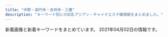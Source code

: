 ```yaml
---
title: "中野・高円寺・吉祥寺・三鷹"
description: "キーワード別にの巨乳アジアン・チャイナエステ嬢情報をまとめました。"
---
```


新着画像と新着キーワードをまとめています。
2021年04月02日の情報です。

<DmmAffiliateIns />
<KeywordTable
  shops={
    [
    {
        "url": "http://grace-ogikubo.link/",
        "name": "\u30b0\u30ec\u30fc\u30b9",
        "keywords": {},
        "img_links": [
            "http://grace-ogikubo.link/_src/18502313/img20160905232432223316.png",
            "http://grace-ogikubo.link/_src/18502375/img20160907013331366028.png",
            "http://grace-ogikubo.link/_src/18502411/slider3.jpg",
            "http://grace-ogikubo.link/_src/18502256/_dsf0551-hdr.jpg",
            "http://grace-ogikubo.link/_src/18502422/img20191001123048353708.png",
            "http://grace-ogikubo.link/_src/38258164/img20191226185648441738.png",
            "http://grace-ogikubo.link/_src/22329262/img20180515003004409500.png",
            "http://grace-ogikubo.link/_src/18502317/img20160905232518927313.png",
            "http://grace-ogikubo.link/_src/18502282/bloc.png",
            "http://grace-ogikubo.link/_src/48517942/img20201002172121418956.png",
            "http://grace-ogikubo.link/_src/18502416/2.jpg",
            "http://grace-ogikubo.link/_src/33847584/img20180515000939321049.png",
            "http://grace-ogikubo.link/_src/22329248/img20180515000939399763.png",
            "http://grace-ogikubo.link/_src/18502311/img20160905232411911726.png",
            "http://grace-ogikubo.link/_src/18502283/toho.png",
            "http://grace-ogikubo.link/_src/18502410/slider2.jpg",
            "http://grace-ogikubo.link/_src/46513781/img20200128123935549821.png",
            "http://grace-ogikubo.link/_src/46513792/img20180515000939366224.png",
            "http://grace-ogikubo.link/_src/18502284/tel2.png",
            "http://grace-ogikubo.link/_src/18502254/wechatimg583_20190422220513214.jpg",
            "http://grace-ogikubo.link/_src/18502268/sign.png",
            "http://grace-ogikubo.link/_src/39132552/img20200128123935549821.png",
            "http://grace-ogikubo.link/_src/18502424/img20180520131800398045.png",
            "http://grace-ogikubo.link/_src/18502258/_dsf0569.jpg",
            "http://grace-ogikubo.link/_src/22326430/sign.png",
            "http://grace-ogikubo.link/_src/18502408/slider4.jpg",
            "http://grace-ogikubo.link/_src/18502383/line4.png",
            "http://grace-ogikubo.link/_src/18502374/img20160907013313231455.png",
            "http://grace-ogikubo.link/_src/18502373/img20160907013250266894.png",
            "http://grace-ogikubo.link/_src/46513788/img20180515000939349207.png",
            "http://grace-ogikubo.link/_src/18502270/xxxx.png",
            "http://grace-ogikubo.link/_src/18502327/img20160906032301604001.png",
            "http://grace-ogikubo.link/_src/18502255/wechatimg584_20190422220534557.jpg",
            "http://grace-ogikubo.link/_src/46513779/img20180515000939366224.png",
            "http://grace-ogikubo.link/_src/33847581/img20190304223459260987.png",
            "http://grace-ogikubo.link/_src/18502497/img20180515000939360533.png",
            "http://grace-ogikubo.link/_src/18502420/img20191001122905775719.png",
            "http://grace-ogikubo.link/_src/18502315/img20160905232445224246.png",
            "http://grace-ogikubo.link/_src/38258161/img20191226185648441738.png",
            "http://grace-ogikubo.link/_src/18502414/wechatimg276.jpg",
            "http://grace-ogikubo.link/_src/33847588/img20190708123951442965.png",
            "http://grace-ogikubo.link/_src/18502350/ss1.png",
            "http://grace-ogikubo.link/_src/18502412/1.jpg",
            "http://grace-ogikubo.link/_src/33848820/img20180515000939321049.png",
            "http://grace-ogikubo.link/_src/51290507/img20210326150646798632.png",
            "http://grace-ogikubo.link/_src/18502259/gg1.png",
            "http://grace-ogikubo.link/_src/18502260/gg2.png",
            "http://grace-ogikubo.link/_src/18502272/line1.png",
            "http://grace-ogikubo.link/_src/18502399/img20160907020750279447.png",
            "http://grace-ogikubo.link/_src/48518202/img20201002172121373632.png",
            "http://grace-ogikubo.link/_src/33848818/img20190304223459260987.png",
            "http://grace-ogikubo.link/_src/18502257/_dsf0560.jpg",
            "http://grace-ogikubo.link/_src/18502332/sign.png",
            "http://grace-ogikubo.link/_src/48517939/img20201002172121373632.png",
            "http://grace-ogikubo.link/_src/46513773/img20191210193133198345.png",
            "http://grace-ogikubo.link/_src/36050681/img20191009182552057053.png",
            "http://grace-ogikubo.link/_src/18502252/sign.png",
            "http://grace-ogikubo.link/_src/46513721/img20180515000939399763.png",
            "http://grace-ogikubo.link/_src/18502409/slider1.jpg",
            "http://grace-ogikubo.link/_src/18502379/ss3.png",
            "http://grace-ogikubo.link/_src/48518203/img20201002172121418956.png",
            "http://grace-ogikubo.link/_src/46513791/img20191210193133198345.png",
            "http://grace-ogikubo.link/_src/33848822/img20190708123951442965.png",
            "http://grace-ogikubo.link/_src/49556469/img20201029190543267488.png",
            "http://grace-ogikubo.link/_src/36050696/img20191009182552057053.png",
            "http://grace-ogikubo.link/_src/49556483/img20201029190543267488.png",
            "http://grace-ogikubo.link/_src/18502309/img20160905232400497638.png",
            "http://grace-ogikubo.link/_src/18502341/sign.png",
            "http://grace-ogikubo.link/_src/18502435/img20180514232217540570.png",
            "http://grace-ogikubo.link/_src/18502430/slider.jpg",
            "http://grace-ogikubo.link/_src/46513734/img20180515000939349207.png",
            "http://grace-ogikubo.link/_src/18502372/img20160907013218046305.png"
        ],
        "station": "JR\u837b\u7aaa\u99c5\u5317\u53e3"
    },
    {
        "name": "\u6a39\u6797",
        "station": "JR\u4e09\u9df9\u99c5\u5317\u53e3",
        "img_links": [
            "https://mitaka-massage-misty.webnode.jp/_files/200001038-e79fee899d/\u770b\u677f\u30fb\u6a39\u6797.jpg",
            "https://mitaka-massage-misty.webnode.jp/_files/200001040-28de829df5/FullSizeR.jpg",
            "https://mitaka-massage-misty.webnode.jp/_files/200001045-d567ed5681/IMG_2087.jpg",
            "https://d11bh4d8fhuq47.cloudfront.net/_system/skins/v12/50001411/img/lightlime/img_illustration.jpg",
            "https://mitaka-massage-misty.webnode.jp/_files/200000153-7bb147da57/\u4e09\u9df9\u30de\u30c3\u30b5\u30fc\u30b8.\u7f8e\u4eba\u753b.jpg",
            "https://mitaka-massage-misty.webnode.jp/_files/200000027-9a1409b0ba/1\u4e09\u9df9\u30de\u30c3\u30b5\u30fc\u30b8.\u7f8e\u5973.jpg",
            "https://mitaka-massage-misty.webnode.jp/_files/200001042-6667567607/\u6a39\u6797\u30fb\u307f\u304d.jpg",
            "https://mitaka-massage-misty.webnode.jp/_files/200001044-53dc954dd0/image1 (1).jpeg"
        ],
        "url": "https://www.misty-relax.com/",
        "keywords": {}
    },
    {
        "name": "\u53f0\u6e7eSpa",
        "img_links": [
            "http://esthe-taiwanspa.com/img/nana2.jpg",
            "http://esthe-taiwanspa.com/img/head_img.png",
            "http://esthe-taiwanspa.com/img/topbg02.jpg",
            "http://esthe-taiwanspa.com/img/mask03.jpg",
            "http://esthe-taiwanspa.com/img/corona-5.jpg",
            "http://esthe-taiwanspa.com/img/mask01.jpg",
            "http://esthe-taiwanspa.com/img/mami.jpg",
            "http://esthe-taiwanspa.com/img/corona-4.jpg",
            "http://esthe-taiwanspa.com/img/yuki.jpg",
            "http://esthe-taiwanspa.com/img/tel_img.png",
            "http://esthe-taiwanspa.com/img/corona-2.jpg",
            "http://esthe-taiwanspa.com/img/rei02.jpg",
            "http://esthe-taiwanspa.com/img/aya001.jpg",
            "http://esthe-taiwanspa.com/img/mask02.jpg",
            "http://esthe-taiwanspa.com/img/photo_01.jpg",
            "http://esthe-taiwanspa.com/img/mask05.jpg",
            "http://esthe-taiwanspa.com/img/emi001.jpg",
            "http://esthe-taiwanspa.com/img/sara002.jpg",
            "http://esthe-taiwanspa.com/img/honoka02.jpg",
            "http://esthe-taiwanspa.com/img/hina.jpg",
            "http://esthe-taiwanspa.com/img/corona-3.jpg",
            "http://esthe-taiwanspa.com/img/sara2.jpg",
            "http://esthe-taiwanspa.com/img/mizuho03.jpg",
            "http://esthe-taiwanspa.com/img/erika.png",
            "http://esthe-taiwanspa.com/img/kasumi.jpg",
            "http://esthe-taiwanspa.com/img/pagetop.png",
            "http://esthe-taiwanspa.com/img/anna.png",
            "http://esthe-taiwanspa.com/img/mask04.jpg",
            "http://esthe-taiwanspa.com/img/ami.jpg"
        ],
        "keywords": {},
        "station": "JR\u837b\u7aaa\u99c5\u897f\u53e3",
        "url": "http://esthe-taiwanspa.com/"
    },
    {
        "url": "https://xyz-relax.com/",
        "keywords": {},
        "img_links": [],
        "name": "\u9999\u604b",
        "station": "\u65b9\u5357\u753a\u99c52\u756a\u51fa\u53e3"
    },
    {
        "img_links": [],
        "name": "\u306f\u3059\u3053",
        "url": "http://hasuko.work/",
        "keywords": {},
        "station": "JR\u897f\u837b\u7aaa\u99c5\u5357\u53e3"
    },
    {
        "keywords": {},
        "station": "JR\u897f\u837b\u7aaa\u99c5\u5317\u53e3",
        "url": "http://sei-ren.work/",
        "name": "\u6e05\u604b \uff5e\u305b\u3044\u308c\u3093\uff5e",
        "img_links": [
            "http://sei-ren.work/sp/staff/sizuka.jpg",
            "http://sei-ren.work/sp/images/news.jpg",
            "http://sei-ren.work/images/int1.jpg",
            "http://sei-ren.work/sp/images/e6.jpg",
            "http://sei-ren.work/sp/images/sys1.jpg",
            "http://sei-ren.work/sp/img/sizuka1.png",
            "http://sei-ren.work/staff/sizuka.jpg",
            "http://sei-ren.work/sp/images/staff_t.jpg",
            "http://sei-ren.work/img/riri1.png",
            "http://sei-ren.work/sp/images/int2.png",
            "http://sei-ren.work/sp/images/sisu1.png",
            "http://sei-ren.work/sp/images/sys3.jpg",
            "http://sei-ren.work/images/head.jpg",
            "http://sei-ren.work/sp/images/rec.jpg",
            "http://sei-ren.work/sp/images/tel.jpg",
            "http://sei-ren.work/img/haru1.png",
            "http://sei-ren.work/sp/images/topgirl.jpg",
            "http://sei-ren.work/sp/images/e4.jpg",
            "http://sei-ren.work/sp/images/s4.jpg",
            "http://sei-ren.work/images/int2.jpg",
            "http://sei-ren.work/sp/staff/riri.jpg",
            "http://sei-ren.work/staff/haru.jpg",
            "http://sei-ren.work/sp/images/e5.jpg",
            "http://sei-ren.work/images/sys1.jpg",
            "http://sei-ren.work/sp/menu/interior.jpg",
            "http://sei-ren.work/sp/images/sys4.png",
            "http://sei-ren.work/images/tg.jpg",
            "http://sei-ren.work/images/interior_t.jpg",
            "http://sei-ren.work/images/b2.jpg",
            "http://sei-ren.work/sp/images/head.jpg",
            "http://sei-ren.work/images/sys3.jpg",
            "http://sei-ren.work/images/rec.jpg",
            "http://sei-ren.work/images/staff_t.jpg",
            "http://sei-ren.work/sp/images/e1.jpg",
            "http://sei-ren.work/sp/images/ac1.jpg",
            "http://sei-ren.work/sp/menu/top.jpg",
            "http://sei-ren.work/sp/menu/staff.jpg",
            "http://sei-ren.work/sp/img/haru1.png",
            "http://sei-ren.work/sp/images/s3.jpg",
            "http://sei-ren.work/images/sm.jpg",
            "http://sei-ren.work/images/news.jpg",
            "http://sei-ren.work/sp/images/e2.jpg",
            "http://sei-ren.work/img/sizuka1.png",
            "http://sei-ren.work/sp/staff/haru.jpg",
            "http://sei-ren.work/sp/img/moe1.png",
            "http://sei-ren.work/staff/riri.jpg",
            "http://sei-ren.work/images/b3.jpg",
            "http://sei-ren.work/sp/images/int1.jpg",
            "http://sei-ren.work/sp/images/s2.jpg",
            "http://sei-ren.work/sp/images/sys2.jpg",
            "http://sei-ren.work/sp/images/interior_t.jpg",
            "http://sei-ren.work/images/sys4.jpg",
            "http://sei-ren.work/sp/images/newsb.png",
            "http://sei-ren.work/sp/staff/moe.jpg",
            "http://sei-ren.work/sp/images/e3.jpg",
            "http://sei-ren.work/sp/menu/sisu.jpg",
            "http://sei-ren.work/sp/images/sisu_t.jpg",
            "http://sei-ren.work/images/b1.jpg",
            "http://sei-ren.work/img/moe1.png",
            "http://sei-ren.work/sp/images/footer.png",
            "http://sei-ren.work/staff/moe.jpg",
            "http://sei-ren.work/sp/img/riri1.png",
            "http://sei-ren.work/images/sys2.jpg"
        ]
    },
    {
        "station": "JR\u4e2d\u91ce\u99c5\u5317\u53e3",
        "img_links": [
            "http://www.barbie.relaxmens.com/images/nav-005.png",
            "http://www.barbie.relaxmens.com/files/001.jpg",
            "http://www.barbie.relaxmens.com/images/nav-006.png",
            "http://www.barbie.relaxmens.com/images/nav-002.png",
            "http://www.barbie.relaxmens.com/images/nav-003.png",
            "http://www.barbie.relaxmens.com/files/003.jpg",
            "http://www.barbie.relaxmens.com/photo_news/upimg/706076066ba2feda65_0.jpg",
            "http://www.barbie.relaxmens.com/photo_news/upimg/29070605c2f3f491b0_0.jpg",
            "http://www.barbie.relaxmens.com/images/top02-left.png",
            "http://www.barbie.relaxmens.com/files/004.jpg",
            "http://www.barbie.relaxmens.com/files/002.jpg",
            "http://www.barbie.relaxmens.com/images/top01.png",
            "http://www.barbie.relaxmens.com/images/nav-001.png",
            "http://www.barbie.relaxmens.com/images/top003.png",
            "http://www.barbie.relaxmens.com/images/nav-004.png",
            "http://www.barbie.relaxmens.com/images/tel.png",
            "http://www.barbie.relaxmens.com/images/osusume01.png",
            "http://www.barbie.relaxmens.com/photo_news/upimg/29070605c2f3f491b0_1.jpg",
            "http://www.barbie.relaxmens.com/photo_news/upimg/706076066ba2feda65_1.jpg"
        ],
        "keywords": {},
        "name": "\u6fc0\u5b89\u7f8e\u4eba",
        "url": "http://www.barbie.relaxmens.com/"
    },
    {
        "name": "\u6e05\u6574\u4f53",
        "station": "\u65b0\u9ad8\u5186\u5bfa\u99c52\u756a\u51fa\u53e3",
        "url": "https://seitai.tokyo/",
        "keywords": {
            "E": 8
        },
        "img_links": [
            "https://seitai.tokyo/wp-content/themes/este/img/4.jpg",
            "https://seitai.tokyo/wp-content/themes/este/img/tel_header.png",
            "https://seitai.tokyo/wp-content/themes/este/img/6.jpg",
            "https://seitai.tokyo/wp-content/themes/este/img/7.jpg",
            "https://seitai.tokyo/wp-content/themes/este/img/top-img01.png",
            "https://seitai.tokyo/wp-content/themes/este/img/tel02.png",
            "https://seitai.tokyo/wp-content/uploads/2020/01/sacggihuojpa.jpg",
            "https://seitai.tokyo/wp-content/themes/este/img/5.jpg",
            "https://seitai.tokyo/wp-content/uploads/2020/01/sertdyfugihoa1.jpg",
            "https://seitai.tokyo/wp-content/themes/este/img/top-img05.png",
            "https://seitai.tokyo/wp-content/themes/este/img/tel.png",
            "https://seitai.tokyo/wp-content/themes/este/img/1.jpg",
            "https://seitai.tokyo/wp-content/themes/este/img/top-img03a.png",
            "https://seitai.tokyo/wp-content/themes/este/img/3.jpg",
            "https://seitai.tokyo/wp-content/themes/este/img/top-img04.png",
            "https://seitai.tokyo/wp-content/themes/este/img/2.jpg",
            "https://seitai.tokyo/wp-content/themes/este/img/top-img02.png",
            "https://seitai.tokyo/wp-content/themes/este/img/8.jpg",
            "https://seitai.tokyo/wp-content/themes/este/img/tel_footer.png"
        ]
    },
    {
        "img_links": [
            "http://zeanfio.tokyo/uploads/200826/1-200R6123J3U4.jpg",
            "http://zeanfio.tokyo/uploads/200526/1-2005260T929410.jpg",
            "http://zeanfio.tokyo/uploads/200826/1-200R61240505J.jpg",
            "http://zeanfio.tokyo/uploads/200613/1-20061313545XI.jpg",
            "http://zeanfio.tokyo/uploads/200525/1-2005251AZ0391.jpg",
            "http://zeanfio.tokyo/picture/room3.jpg",
            "http://zeanfio.tokyo/uploads/200826/1-200R612410XQ.jpg",
            "http://zeanfio.tokyo/picture/news.jpg",
            "http://zeanfio.tokyo/picture/face.jpg",
            "http://zeanfio.tokyo/uploads/210401/1-210401155019443.jpg",
            "http://zeanfio.tokyo/uploads/200826/1-200R612392D44.jpg",
            "http://zeanfio.tokyo/picture/s_staff.png",
            "http://zeanfio.tokyo/picture/room2.jpg",
            "http://zeanfio.tokyo/picture/pick.jpg",
            "http://zeanfio.tokyo/uploads/200615/1-200615130103941.jpg",
            "http://zeanfio.tokyo/uploads/210401/1-21040115504V30.jpg",
            "http://zeanfio.tokyo/uploads/200826/1-200R612391O57.jpg",
            "http://zeanfio.tokyo/uploads/200826/1-200R612401XN.jpg",
            "http://zeanfio.tokyo/picture/room4.jpg",
            "http://zeanfio.tokyo/picture/room1.jpg",
            "http://zeanfio.tokyo/picture/top.jpg",
            "http://zeanfio.tokyo/uploads/200826/1-200R6123K2943.jpg",
            "http://zeanfio.tokyo/picture/face_bj1.png",
            "http://zeanfio.tokyo/uploads/200826/1-200R61240062U.jpg"
        ],
        "keywords": {
            "86": 6,
            "D": 7,
            "E": 1,
            "85": 1
        },
        "url": "http://zeanfio.tokyo/",
        "name": "\u611b\u306e\u6d77",
        "station": "JR\u5409\u7965\u5bfa\u99c5\u5317\u53e3"
    },
    {
        "keywords": {
            "87": 40,
            "F": 20,
            "90": 10,
            "D": 10,
            "88": 20,
            "86": 30,
            "E": 40,
            "C": 46,
            "82": 10
        },
        "url": "https://aroma-pure.tyo.cm/",
        "img_links": [
            "https://aroma-pure.tyo.cm/photos/sites/21/2021/02/202103051052307.jpeg",
            "https://aroma-pure.tyo.cm/photos/sites/21/2021/01/202101041441242.jpeg",
            "https://aroma-pure.tyo.cm/photos/sites/21/2021/01/202101041150360.jpg",
            "https://aroma-pure.tyo.cm/photos/sites/21/2021/01/2021010414393769.jpeg",
            "https://aroma-pure.tyo.cm/images/room2.jpg",
            "https://aroma-pure.tyo.cm/photos/sites/21/2021/02/2021021616401786.jpeg",
            "https://aroma-pure.tyo.cm/photos/sites/21/2021/01/2021010411495688.jpg",
            "https://aroma-pure.tyo.cm/images/top.jpg",
            "https://aroma-pure.tyo.cm/images/room4.jpg",
            "https://aroma-pure.tyo.cm/photos/sites/21/2021/03/2021031814170511.jpeg",
            "https://aroma-pure.tyo.cm/images/staff_bj4.png",
            "https://aroma-pure.tyo.cm/images/line1.png",
            "https://aroma-pure.tyo.cm/images/s_news.png",
            "https://aroma-pure.tyo.cm/images/room1.jpg",
            "https://aroma-pure.tyo.cm/photos/sites/21/2021/01/2021010413124668.jpg",
            "https://aroma-pure.tyo.cm/images/zi_staff.png",
            "https://aroma-pure.tyo.cm/images/room3.jpg",
            "https://aroma-pure.tyo.cm/photos/sites/21/2021/01/2021010411582271.jpg",
            "https://aroma-pure.tyo.cm/photos/sites/21/2021/01/2021010414411693.jpg",
            "https://aroma-pure.tyo.cm/photos/sites/21/2021/01/202101041312445.jpg",
            "https://aroma-pure.tyo.cm/photos/sites/21/2021/01/2021010414382373.jpeg",
            "https://aroma-pure.tyo.cm/images/info.jpg"
        ],
        "name": "Lotus\u30fb\u30ed\u30fc\u30bf\u30b9",
        "station": "\u65b0\u9ad8\u5186\u5bfa\u99c51\u756a\u51fa\u53e3"
    },
    {
        "name": "\u30bd\u30d7\u30e9\u30ce",
        "station": "JR\u837b\u7aaa\u99c5\u5357\u53e3",
        "img_links": [],
        "url": "https://x-aroma.com/",
        "keywords": {}
    },
    {
        "station": "JR\u963f\u4f50\u30f6\u8c37\u99c5\u5357\u53e3",
        "url": "http://twocats.jps.mn/",
        "keywords": {},
        "img_links": [],
        "name": "\u4e21\u53ea\u732b\u30fb\u30ea\u30e3\u30f3\u30c1\u30fc\u30e2\u30fc"
    },
    {
        "img_links": [
            "http://www.hanabira.work/img/02.jpg",
            "http://www.hanabira.work/img/images/nav_02.png",
            "http://www.hanabira.work/img/03.jpg",
            "http://www.hanabira.work/img/images/nav_04.png",
            "http://www.hanabira.work/img/images/nav_05.png",
            "http://www.hanabira.work/img/images/nav_03.png",
            "http://www.hanabira.work/img/images/nav_06.png",
            "http://www.hanabira.work/img/images/nav_01.png",
            "http://www.hanabira.work/img/01.jpg"
        ],
        "name": "\u521d\u604b",
        "station": "JR\u9ad8\u5186\u5bfa\u99c5\u5317\u53e3",
        "keywords": {},
        "url": "http://www.hanabira.work/"
    },
    {
        "name": "\u3086\u307f\u306e\u306f\u308b",
        "img_links": [
            "http://yumi-haru.work/sp/img/tit.jpg",
            "http://yumi-haru.work/img/th.png",
            "http://yumi-haru.work/sp/img/t-o.jpg",
            "http://yumi-haru.work/img/s8.jpg",
            "http://yumi-haru.work/img/sta8.jpg",
            "http://yumi-haru.work/img/top2.png",
            "http://yumi-haru.work/sp/img/botton.jpg",
            "http://yumi-haru.work/img/s2.jpg",
            "http://yumi-haru.work/sp/img/tel2.jpg",
            "http://yumi-haru.work/img/sta3.jpg",
            "http://yumi-haru.work/img/bb.png",
            "http://yumi-haru.work/img/sta9.jpg",
            "http://yumi-haru.work/sp/img/pic.jpg",
            "http://yumi-haru.work/img/s11.jpg",
            "http://yumi-haru.work/sp/img/info.jpg",
            "http://yumi-haru.work/sp/img/s8.jpg",
            "http://yumi-haru.work/sp/img/time.jpg",
            "http://yumi-haru.work/img/s9.jpg",
            "http://yumi-haru.work/sp/img/t-s.jpg",
            "http://yumi-haru.work/sp/img/t-r.jpg",
            "http://yumi-haru.work/img/nos.jpg",
            "http://yumi-haru.work/sp/img/sta8.jpg",
            "http://yumi-haru.work/sp/img/s9.jpg",
            "http://yumi-haru.work/img/mo.png",
            "http://yumi-haru.work/img/s3.jpg",
            "http://yumi-haru.work/img/acc.jpg",
            "http://yumi-haru.work/sp/img/pc.jpg",
            "http://yumi-haru.work/sp/img/add.jpg",
            "http://yumi-haru.work/sp/img/s11.jpg",
            "http://yumi-haru.work/sp/img/sta9.jpg",
            "http://yumi-haru.work/sp/img/s3.jpg",
            "http://yumi-haru.work/sp/img/sta11.jpg",
            "http://yumi-haru.work/sp/img/t-t.jpg",
            "http://yumi-haru.work/sp/img/t-a.jpg",
            "http://yumi-haru.work/sp/img/acc.jpg",
            "http://yumi-haru.work/sp/img/sys.jpg",
            "http://yumi-haru.work/sp/img/tel.jpg",
            "http://yumi-haru.work/img/sta11.jpg"
        ],
        "station": "JR\u4e2d\u91ce\u99c5\u5357\u53e3",
        "url": "http://yumi-haru.work/",
        "keywords": {
            "86": 3,
            "D": 2,
            "88": 4,
            "85": 2
        }
    },
    {
        "img_links": [
            "http://tiramisu-o.com/images/index_22.jpg",
            "http://tiramisu-o.com/uploads/01928d7157707ed584ed91afaee09aa7.jpg",
            "http://tiramisu-o.com/uploads/0f11fd28e7ec7bc3475d7e4d04d97321.jpg",
            "http://tiramisu-o.com/uploads/8db399091a85c075e1f0d0901aa7d948.jpg",
            "http://tiramisu-o.com/images/index_17.jpg",
            "http://tiramisu-o.com/images/girls_11.jpg",
            "http://tiramisu-o.com/images/index_20.jpg",
            "http://tiramisu-o.com/uploads/7ad70e845e154bf3fac932727fb23777.jpg",
            "http://tiramisu-o.com/images/index_03.jpg",
            "http://tiramisu-o.com/uploads/ece2636e552ccdbaf2cac9f9eee51c28.jpg",
            "http://tiramisu-o.com/uploads/c16088aeb419267011cf1f6cb5153cea.jpg",
            "http://tiramisu-o.com/uploads/6f76cd9eaff23d5d6398e9d606a901d1.jpg",
            "http://tiramisu-o.com/images/index_10.jpg",
            "http://tiramisu-o.com/images/index_05.jpg",
            "http://tiramisu-o.com/my_work/images/pic1.png",
            "http://tiramisu-o.com/images/index_08.jpg",
            "http://tiramisu-o.com/images/index_12.jpg",
            "http://tiramisu-o.com/uploads/24dc578533fbd40c88dba3454a90df13.jpg",
            "http://tiramisu-o.com/images/index_15.jpg",
            "http://tiramisu-o.com/uploads/4e0b8c43eddabd91acede0412c242113.jpg",
            "http://tiramisu-o.com/uploads/5978b51ecca66ca81d431bcaad128c75.jpg",
            "http://tiramisu-o.com/images/index_18.jpg",
            "http://tiramisu-o.com/uploads/a7263623a76fce9fd9e74e3c5231dde6.jpg",
            "http://tiramisu-o.com/uploads/ad5b83ad32836796dd7749edbda88c42.jpg",
            "http://tiramisu-o.com/uploads/7c58aaecf422209a030b99bb8792a1cf.jpg",
            "http://tiramisu-o.com/images/index_19.jpg",
            "http://tiramisu-o.com/uploads/1a05c443783e211268f5fd91fee961e6.jpg",
            "http://tiramisu-o.com/images/index_09.jpg",
            "http://tiramisu-o.com/images/index_02.jpg",
            "http://tiramisu-o.com/images/index_01.jpg",
            "http://tiramisu-o.com/images/index_07.jpg",
            "http://tiramisu-o.com/images/index_13.jpg",
            "http://tiramisu-o.com/images/index_24.jpg",
            "http://tiramisu-o.com/images/index_16.jpg",
            "http://tiramisu-o.com/uploads/74cae8e5ad5ff370a7835faa49a59ed0.jpg",
            "http://tiramisu-o.com/images/index_06.jpg",
            "http://tiramisu-o.com/uploads/5884fb095e084ab1c3fb3c13535db9d6.jpg",
            "http://tiramisu-o.com/images/index_23.jpg",
            "http://tiramisu-o.com/uploads/0576a8bf93edc11647c2e4e17ae1a0e1.jpg",
            "http://tiramisu-o.com/images/photo_11.jpg",
            "http://tiramisu-o.com/uploads/a127317ec4f5d0dc2281168df4090856.jpg",
            "http://tiramisu-o.com/uploads/702c1288dd9843aabfbb06d182fec4f4.jpg",
            "http://tiramisu-o.com/images/link_11.jpg",
            "http://tiramisu-o.com/uploads/748d799dda38b94591609302af071dd7.jpg",
            "http://tiramisu-o.com/images/index_04.jpg",
            "http://tiramisu-o.com/images/photo_12.jpg",
            "http://tiramisu-o.com/images/girls_13.jpg"
        ],
        "name": "Tiramisu-\u30c6\u30a3\u30e9\u30df\u30b9-",
        "keywords": {
            "D": 12,
            "90": 1,
            "86": 2,
            "88": 2,
            "C": 4,
            "87": 11,
            "85": 1,
            "E": 1
        },
        "url": "http://tiramisu-o.com/",
        "station": "JR\u837b\u7aaa\u99c5\u897f\u53e3"
    },
    {
        "name": "\u30d0\u30ca\u30ca",
        "img_links": [
            "http://arm-esthe.com/staff/sakura/01.jpg",
            "http://arm-esthe.com/images/top.jpg",
            "http://arm-esthe.com/staff/kaori/01.jpg",
            "http://arm-esthe.com/staff/maya/01.jpg",
            "http://arm-esthe.com/images/news_bj3.jpg",
            "http://arm-esthe.com/images/s_news.png",
            "http://arm-esthe.com/images/staff0.jpg",
            "http://arm-esthe.com/staff/nana/01.jpg",
            "http://arm-esthe.com/images/staff_bj3.jpg",
            "http://arm-esthe.com/images/s_staff.png",
            "http://arm-esthe.com/images/s_link.png"
        ],
        "url": "http://arm-esthe.com/",
        "keywords": {},
        "station": "\u4e0a\u77f3\u795e\u4e95\u99c5\u5357\u53e3"
    },
    {
        "img_links": [
            "http://www.es-sanken.link/staff/sayuri.jpg",
            "http://www.es-sanken.link/images/rec1.jpg",
            "http://www.es-sanken.link/img/rina1.jpg",
            "http://www.es-sanken.link/sp/staff/kana.jpg",
            "http://www.es-sanken.link/sp/images/int1.jpg",
            "http://www.es-sanken.link/sp/images/sys3.jpg",
            "http://www.es-sanken.link/sp/images/tel.jpg",
            "http://www.es-sanken.link/images/4.jpg",
            "http://www.es-sanken.link/images/staff_t.jpg",
            "http://www.es-sanken.link/img/ayumi1.jpg",
            "http://www.es-sanken.link/images/head.jpg",
            "http://www.es-sanken.link/images/1.jpg",
            "http://www.es-sanken.link/images/sm.jpg",
            "http://www.es-sanken.link/sp/staff/mai.jpg",
            "http://www.es-sanken.link/sp/images/ac1.jpg",
            "http://www.es-sanken.link/sp/images/sys1.jpg",
            "http://www.es-sanken.link/sp/img/mayu1.jpg",
            "http://www.es-sanken.link/images/tg.jpg",
            "http://www.es-sanken.link/images/3.jpg",
            "http://www.es-sanken.link/sp/staff/rina.jpg",
            "http://www.es-sanken.link/images/news.jpg",
            "http://www.es-sanken.link/sp/images/topgirl.jpg",
            "http://www.es-sanken.link/staff/mayu.jpg",
            "http://www.es-sanken.link/img/mai1.jpg",
            "http://www.es-sanken.link/sp/img/ayumi1.jpg",
            "http://www.es-sanken.link/sp/images/rec2.jpg",
            "http://www.es-sanken.link/staff/ayumi.jpg",
            "http://www.es-sanken.link/sp/staff/mayu.jpg",
            "http://www.es-sanken.link/sp/img/mai1.jpg",
            "http://www.es-sanken.link/images/sys2.jpg",
            "http://www.es-sanken.link/images/2.jpg",
            "http://www.es-sanken.link/img/mayu1.jpg",
            "http://www.es-sanken.link/images/interior_t.jpg",
            "http://www.es-sanken.link/staff/rina.jpg",
            "http://www.es-sanken.link/sp/img/sayuri1.jpg",
            "http://www.es-sanken.link/sp/img/rina1.jpg",
            "http://www.es-sanken.link/sp/images/news.jpg",
            "http://www.es-sanken.link/sp/images/staff_t.jpg",
            "http://www.es-sanken.link/sp/staff/sayuri.jpg",
            "http://www.es-sanken.link/sp/images/sys2.jpg",
            "http://www.es-sanken.link/images/int1.jpg",
            "http://www.es-sanken.link/sp/images/rec1.jpg",
            "http://www.es-sanken.link/staff/mai.jpg",
            "http://www.es-sanken.link/images/6.jpg",
            "http://www.es-sanken.link/images/5.jpg",
            "http://www.es-sanken.link/images/tr.jpg",
            "http://www.es-sanken.link/img/mai2.jpg",
            "http://www.es-sanken.link/images/int2.jpg",
            "http://www.es-sanken.link/images/sys3.jpg",
            "http://www.es-sanken.link/sp/images/newsb.png",
            "http://www.es-sanken.link/images/rec2.jpg",
            "http://www.es-sanken.link/sp/images/interior_t.jpg",
            "http://www.es-sanken.link/img/kana1.jpg",
            "http://www.es-sanken.link/sp/images/comment.jpg",
            "http://www.es-sanken.link/images/ta.jpg",
            "http://www.es-sanken.link/images/sys1.jpg",
            "http://www.es-sanken.link/sp/img/kana1.jpg",
            "http://www.es-sanken.link/sp/images/ac2.jpg",
            "http://www.es-sanken.link/images/up.png",
            "http://www.es-sanken.link/img/sayuri1.jpg",
            "http://www.es-sanken.link/sp/staff/ayumi.jpg",
            "http://www.es-sanken.link/sp/images/footer.jpg",
            "http://www.es-sanken.link/sp/images/int2.jpg",
            "http://www.es-sanken.link/sp/images/head.jpg",
            "http://www.es-sanken.link/staff/kana.jpg"
        ],
        "keywords": {},
        "station": "JR\u4e2d\u91ce\u99c5\u5317\u53e3",
        "name": "S\u30fb\u30a2\u30ed\u30de",
        "url": "http://www.es-sanken.link"
    },
    {
        "keywords": {},
        "station": "JR\u897f\u837b\u7aaa\u99c5\u5317\u53e3",
        "img_links": [
            "http://oil-msg.com/satsuki/images/osirase.jpg",
            "http://oil-msg.com/satsuki/images/special_campaign.jpg",
            "http://oil-msg.com/satsuki/images/symbol_red.png",
            "http://oil-msg.com/satsuki/images/copy.jpg",
            "http://oil-msg.com/satsuki/images/price_awaawa-3.png",
            "http://oil-msg.com/satsuki/images/price_awaawa.png",
            "http://oil-msg.com/satsuki/images/t-3.png",
            "http://oil-msg.com/satsuki/images/p-1.jpg",
            "http://oil-msg.com/satsuki/images/p-2.jpg",
            "http://oil-msg.com/satsuki/images/price_other.png",
            "http://oil-msg.com/satsuki/images/p-5.jpg",
            "http://oil-msg.com/satsuki/images/price_oillymph.png",
            "http://oil-msg.com/satsuki/images/p-3.jpg",
            "http://oil-msg.com/satsuki/images/p-4.jpg",
            "http://oil-msg.com/satsuki/images/back.png",
            "http://oil-msg.com/satsuki/images/campaign.jpg",
            "http://oil-msg.com/satsuki/images/mainImages.jpg",
            "http://oil-msg.com/satsuki/images/osirase-1.jpg",
            "http://oil-msg.com/satsuki/images/price_awaawa-1.png",
            "http://oil-msg.com/satsuki/images/price_awaawa-2.png",
            "http://oil-msg.com/satsuki/images/p-6.jpg",
            "http://oil-msg.com/satsuki/images/bnr_restart.jpg"
        ],
        "url": "http://oil-msg.com/satsuki/",
        "name": "\u5f69\u6708"
    },
    {
        "name": "\u30b7\u30e7\u30b3\u30e9",
        "img_links": [
            "http://es-chocolat.xyz/_src/22138620/3_15.png",
            "http://es-chocolat.xyz/_src/33130062/bktotop.png",
            "http://es-chocolat.xyz/_src/18134356/7.jpg",
            "http://es-chocolat.xyz/_src/50013777/bktotop.png",
            "http://es-chocolat.xyz/_src/33129979/bktolist.png",
            "http://es-chocolat.xyz/_src/18133937/img20180424160806536942.png",
            "http://es-chocolat.xyz/_src/50013742/stafflist.png",
            "http://es-chocolat.xyz/_src/18134420/navi2_06.png",
            "http://es-chocolat.xyz/_src/22731313/navi_04.png",
            "http://es-chocolat.xyz/_src/20562428/3_15.png",
            "http://es-chocolat.xyz/_src/22138623/navi_04.png",
            "http://es-chocolat.xyz/_src/18134196/navi_04.png",
            "http://es-chocolat.xyz/_src/18133986/bottom.png",
            "http://es-chocolat.xyz/_src/49902408/36.pic.jpg",
            "http://es-chocolat.xyz/_src/33130661/img20190609213421023161.png",
            "http://es-chocolat.xyz/_src/18134034/bottom.png",
            "http://es-chocolat.xyz/_src/20562432/navi_04.png",
            "http://es-chocolat.xyz/_src/22138641/bottom.png",
            "http://es-chocolat.xyz/_src/20562455/22.png",
            "http://es-chocolat.xyz/_src/50013791/navi_04.png",
            "http://es-chocolat.xyz/_src/22138721/3_20181127194254125.jpg",
            "http://es-chocolat.xyz/_src/33130059/sign.png",
            "http://es-chocolat.xyz/_src/50013795/bktolist.png",
            "http://es-chocolat.xyz/_src/50013770/bottom.png",
            "http://es-chocolat.xyz/_src/18134180/bottom.png",
            "http://es-chocolat.xyz/_src/18134040/22.png",
            "http://es-chocolat.xyz/_src/44966941/bktotop.png",
            "http://es-chocolat.xyz/_src/33627328/22.png",
            "http://es-chocolat.xyz/_src/18134152/sign.png",
            "http://es-chocolat.xyz/_src/18134317/navi_04.png",
            "http://es-chocolat.xyz/_src/20562449/bottom.png",
            "http://es-chocolat.xyz/_src/50013818/sign.png",
            "http://es-chocolat.xyz/_src/49902393/30.pic.jpg",
            "http://es-chocolat.xyz/_src/22138556/3_15.png",
            "http://es-chocolat.xyz/_src/50013774/sign.png",
            "http://es-chocolat.xyz/_src/18134342/bktotop.png",
            "http://es-chocolat.xyz/_src/18134379/sign.png",
            "http://es-chocolat.xyz/_src/22731336/bottom.png",
            "http://es-chocolat.xyz/_src/18134187/bktotop.png",
            "http://es-chocolat.xyz/_src/18134428/s4_20171130213927087.png",
            "http://es-chocolat.xyz/_src/49902398/32.pic.jpg",
            "http://es-chocolat.xyz/_src/33130001/22.png",
            "http://es-chocolat.xyz/_src/33627301/3_15.png",
            "http://es-chocolat.xyz/_src/44966934/bottom.png",
            "http://es-chocolat.xyz/_src/33130677/img20190609220130143215.jpg",
            "http://es-chocolat.xyz/_src/50013793/3_15.png",
            "http://es-chocolat.xyz/_src/18134426/s3_20171130213911574.png",
            "http://es-chocolat.xyz/_src/18134314/3_15.png",
            "http://es-chocolat.xyz/_src/18134148/bottom.png",
            "http://es-chocolat.xyz/_src/18134133/3_15.png",
            "http://es-chocolat.xyz/_src/33129972/navi_04.png",
            "http://es-chocolat.xyz/_src/22731340/sign.png",
            "http://es-chocolat.xyz/_src/18134316/6_20181127194254137.jpg",
            "http://es-chocolat.xyz/_src/18133948/navi_04.png",
            "http://es-chocolat.xyz/_src/22138558/bktolist.png",
            "http://es-chocolat.xyz/_src/44966909/stafflist.png",
            "http://es-chocolat.xyz/_src/33130671/img20190609215859327948.jpg",
            "http://es-chocolat.xyz/_src/33627303/stafflist.png",
            "http://es-chocolat.xyz/_src/50013877/wechatimg215.jpg",
            "http://es-chocolat.xyz/_src/49902396/31.jpg",
            "http://es-chocolat.xyz/_src/18134155/bktotop.png",
            "http://es-chocolat.xyz/_src/20562456/bktotop.png",
            "http://es-chocolat.xyz/_src/33129995/bottom.png",
            "http://es-chocolat.xyz/_src/33627326/sign.png",
            "http://es-chocolat.xyz/_src/18134381/22.png",
            "http://es-chocolat.xyz/_src/18133970/3_15.png",
            "http://es-chocolat.xyz/_src/18134414/navi2_03.png",
            "http://es-chocolat.xyz/_src/18134422/s1_20171130213841322.png",
            "http://es-chocolat.xyz/_src/50013820/22.png",
            "http://es-chocolat.xyz/_src/22138560/navi_04.png",
            "http://es-chocolat.xyz/_src/18134312/navi_04.png",
            "http://es-chocolat.xyz/_src/22138581/sign.png",
            "http://es-chocolat.xyz/_src/33129977/navi_04.png",
            "http://es-chocolat.xyz/_src/18134042/bktotop.png",
            "http://es-chocolat.xyz/_src/44966917/stafflist.png",
            "http://es-chocolat.xyz/_src/18134390/g2.png",
            "http://es-chocolat.xyz/_src/50013747/navi_04.png",
            "http://es-chocolat.xyz/_src/33130034/3_15.png",
            "http://es-chocolat.xyz/_src/22138625/bktolist.png",
            "http://es-chocolat.xyz/_src/18134400/navi_03.png",
            "http://es-chocolat.xyz/_src/18134359/bktolist.png",
            "http://es-chocolat.xyz/_src/33130175/img20190609213421023161.png",
            "http://es-chocolat.xyz/_src/22731315/3_15.png",
            "http://es-chocolat.xyz/_src/22138645/sign.png",
            "http://es-chocolat.xyz/_src/22138647/22.png",
            "http://es-chocolat.xyz/_src/22138713/3_20181127194254125.jpg",
            "http://es-chocolat.xyz/_src/33130171/img20190609213421010769.png",
            "http://es-chocolat.xyz/_src/18134163/navi_04.png",
            "http://es-chocolat.xyz/_src/33130061/22.png",
            "http://es-chocolat.xyz/_src/18134213/bottom.png",
            "http://es-chocolat.xyz/_src/18134089/7.jpg",
            "http://es-chocolat.xyz/_src/18134198/3_15.png",
            "http://es-chocolat.xyz/_src/18134019/3_15.png",
            "http://es-chocolat.xyz/_src/50013749/3_15.png",
            "http://es-chocolat.xyz/_src/18134410/navi2_01.png",
            "http://es-chocolat.xyz/_src/33129976/img20190609202615063658.jpg",
            "http://es-chocolat.xyz/_src/50013776/22.png",
            "http://es-chocolat.xyz/_src/18133956/botoom1.jpg",
            "http://es-chocolat.xyz/_src/18133968/navi_04.png",
            "http://es-chocolat.xyz/_src/50013751/bktolist.png",
            "http://es-chocolat.xyz/_src/18134404/navi_05.png",
            "http://es-chocolat.xyz/_src/18134217/sign.png",
            "http://es-chocolat.xyz/_src/22731312/1_20181127194254048.jpg",
            "http://es-chocolat.xyz/_src/50013755/stafflist2.png",
            "http://es-chocolat.xyz/_src/49902405/35.pic.jpg",
            "http://es-chocolat.xyz/_src/50013753/navi_04.png",
            "http://es-chocolat.xyz/_src/18134017/navi_04.png",
            "http://es-chocolat.xyz/_src/18134165/3_15.png",
            "http://es-chocolat.xyz/_src/18134219/22.png",
            "http://es-chocolat.xyz/_src/50013861/stafflist2.png",
            "http://es-chocolat.xyz/_src/18134353/3_15.png",
            "http://es-chocolat.xyz/_src/50013858/stafflist.png",
            "http://es-chocolat.xyz/_src/33129974/3_15.png",
            "http://es-chocolat.xyz/_src/50013743/stafflist2.png",
            "http://es-chocolat.xyz/_src/33627322/bottom.png",
            "http://es-chocolat.xyz/_src/18133993/bktotop.png",
            "http://es-chocolat.xyz/_src/33130036/bktolist.png",
            "http://es-chocolat.xyz/_src/22731342/22.png",
            "http://es-chocolat.xyz/_src/22353698/wechatimg226.jpg",
            "http://es-chocolat.xyz/_src/33130038/navi_04.png",
            "http://es-chocolat.xyz/_src/18134375/bottom.png",
            "http://es-chocolat.xyz/_src/18134412/navi2_02.png",
            "http://es-chocolat.xyz/_src/22138584/bktotop.png",
            "http://es-chocolat.xyz/_src/18134131/navi_04.png",
            "http://es-chocolat.xyz/_src/33130040/img20190609202615051222.jpg",
            "http://es-chocolat.xyz/_src/18133965/bktotop.png",
            "http://es-chocolat.xyz/_src/18134389/g1.png",
            "http://es-chocolat.xyz/_src/22138577/bottom.png",
            "http://es-chocolat.xyz/_src/22731498/1_20181127194254048.jpg",
            "http://es-chocolat.xyz/_src/49902403/34.pic.jpg",
            "http://es-chocolat.xyz/_src/18134319/bktolist.png",
            "http://es-chocolat.xyz/_src/18134424/s2_20171130213856051.png",
            "http://es-chocolat.xyz/_src/18134398/navi_02.png",
            "http://es-chocolat.xyz/_src/33130662/img20190609213421010769.png",
            "http://es-chocolat.xyz/_src/33627567/stafflist.png",
            "http://es-chocolat.xyz/_src/18134220/bktotop.png",
            "http://es-chocolat.xyz/_src/18134351/navi_04.png",
            "http://es-chocolat.xyz/_src/50013814/bottom.png",
            "http://es-chocolat.xyz/_src/18134335/bottom.png",
            "http://es-chocolat.xyz/_src/18134408/navi_07.png",
            "http://es-chocolat.xyz/_src/18134184/sign.png",
            "http://es-chocolat.xyz/_src/18134402/navi_04.png",
            "http://es-chocolat.xyz/_src/50013798/navi_04.png",
            "http://es-chocolat.xyz/_src/22731555/wechatimg255.jpg",
            "http://es-chocolat.xyz/_src/44966938/sign.png",
            "http://es-chocolat.xyz/_src/33627299/navi_04.png",
            "http://es-chocolat.xyz/_src/18133990/sign.png",
            "http://es-chocolat.xyz/_src/18134416/navi2_04.png",
            "http://es-chocolat.xyz/_src/49902400/33.pic.jpg",
            "http://es-chocolat.xyz/_src/18134038/sign.png",
            "http://es-chocolat.xyz/_src/18133945/22.png",
            "http://es-chocolat.xyz/_src/50013879/wechatimg213.jpg",
            "http://es-chocolat.xyz/_src/44966918/navi_04.png",
            "http://es-chocolat.xyz/_src/44966940/22.png",
            "http://es-chocolat.xyz/_src/18134154/22.png",
            "http://es-chocolat.xyz/_src/33627304/navi_04.png",
            "http://es-chocolat.xyz/_src/22731343/bktotop.png",
            "http://es-chocolat.xyz/_src/22731317/bktolist.png",
            "http://es-chocolat.xyz/_src/33130032/navi_04.png",
            "http://es-chocolat.xyz/_src/33130002/bktotop.png",
            "http://es-chocolat.xyz/_src/18134087/6_20181127194254137.jpg",
            "http://es-chocolat.xyz/_src/20562434/4_20181127194254122.jpg",
            "http://es-chocolat.xyz/_src/50013797/stafflist.png",
            "http://es-chocolat.xyz/_src/18134406/navi_06.png",
            "http://es-chocolat.xyz/_src/44966949/stafflist.png",
            "http://es-chocolat.xyz/_src/22731321/1_20181127194254048.jpg",
            "http://es-chocolat.xyz/_src/44966950/wechatimg32.jpg",
            "http://es-chocolat.xyz/_src/22138554/navi_04.png",
            "http://es-chocolat.xyz/_src/33627329/bktotop.png",
            "http://es-chocolat.xyz/_src/44966915/bktolist.png",
            "http://es-chocolat.xyz/_src/18133963/bottom.png",
            "http://es-chocolat.xyz/_src/22731319/navi_04.png",
            "http://es-chocolat.xyz/_src/20562430/bktolist.png",
            "http://es-chocolat.xyz/_src/50013821/bktotop.png",
            "http://es-chocolat.xyz/_src/18134228/7.jpg",
            "http://es-chocolat.xyz/_src/20562416/navi_04.png",
            "http://es-chocolat.xyz/_src/18133950/3_15.png",
            "http://es-chocolat.xyz/_src/28251430/img20181212223846686715.png",
            "http://es-chocolat.xyz/_src/22138622/3_20181127194254125.jpg",
            "http://es-chocolat.xyz/_src/22138562/2_20181127194254098.jpg",
            "http://es-chocolat.xyz/_src/18134418/navi2_05.png",
            "http://es-chocolat.xyz/_src/18134341/22.png",
            "http://es-chocolat.xyz/_src/22138733/staffs.png",
            "http://es-chocolat.xyz/_src/22138583/22.png",
            "http://es-chocolat.xyz/_src/33627570/695c3f0fd79807afc049cea9c67e75e.jpg",
            "http://es-chocolat.xyz/_src/18134382/bktotop.png",
            "http://es-chocolat.xyz/_src/20562453/sign.png",
            "http://es-chocolat.xyz/_src/20469703/slider2.jpg",
            "http://es-chocolat.xyz/_src/20562690/img20181212223846686715.png",
            "http://es-chocolat.xyz/_src/44966913/3_15.png",
            "http://es-chocolat.xyz/_src/18133943/sign.png",
            "http://es-chocolat.xyz/_src/20562490/img20181212223846686715.png",
            "http://es-chocolat.xyz/_src/18134357/navi_04.png",
            "http://es-chocolat.xyz/_src/22138618/navi_04.png",
            "http://es-chocolat.xyz/_src/33626992/stafflist.png",
            "http://es-chocolat.xyz/_src/18134186/22.png",
            "http://es-chocolat.xyz/_src/44966911/navi_04.png",
            "http://es-chocolat.xyz/_src/22138648/bktotop.png",
            "http://es-chocolat.xyz/_src/18134339/sign.png",
            "http://es-chocolat.xyz/_src/18134227/6_20181127194254137.jpg",
            "http://es-chocolat.xyz/_src/33129999/sign.png",
            "http://es-chocolat.xyz/_src/33130055/bottom.png",
            "http://es-chocolat.xyz/_src/18134396/navi_01.png",
            "http://es-chocolat.xyz/_src/33627306/bktolist.png",
            "http://es-chocolat.xyz/_src/18134391/g3.png",
            "http://es-chocolat.xyz/_src/18133992/22.png"
        ],
        "keywords": {
            "86": 32,
            "84": 9,
            "85": 13,
            "87": 8
        },
        "url": "http://es-chocolat.xyz/",
        "station": "JR\u837b\u7aaa\u99c5\u897f\u53e3"
    },
    {
        "name": "\u30e9\u30d6\u30ea\u30cf\u30fc\u30c8",
        "station": "\u6b66\u8535\u95a2\u99c5\u5317\u53e3",
        "img_links": [
            "http://lovelyheart.iest.jp/images/home/index_d.png",
            "http://lovelyheart.iest.jp/images/home/index_13.png",
            "http://lovelyheart.iest.jp/images/staff/staff_05d.jpg",
            "http://lovelyheart.iest.jp/images/staff/staff_03.png",
            "http://lovelyheart.iest.jp/images/headerParts01.png",
            "http://lovelyheart.iest.jp/images/top/top_02.jpg",
            "http://lovelyheart.iest.jp/images/page_top.png",
            "http://lovelyheart.iest.jp/images/staff/staff_01.png",
            "http://lovelyheart.iest.jp/images/top_04.png",
            "http://lovelyheart.iest.jp/images/home/index_14.png",
            "http://lovelyheart.iest.jp/images/home/index_09.png",
            "http://lovelyheart.iest.jp/images/staff/staff_04d.jpg",
            "http://lovelyheart.iest.jp/images/home/index_01.png",
            "http://lovelyheart.iest.jp/images/staff/staff_01d.jpg",
            "http://lovelyheart.iest.jp/images/top/top_01.jpg",
            "http://lovelyheart.iest.jp/images/home/index_15.png",
            "http://lovelyheart.iest.jp/images/top/top_05.jpg",
            "http://lovelyheart.iest.jp/images/home/index_tel.png",
            "http://lovelyheart.iest.jp/images/staff/staff_03d.jpg",
            "http://lovelyheart.iest.jp/images/home/index_11.png",
            "http://lovelyheart.iest.jp/images/home/top.jpg",
            "http://lovelyheart.iest.jp/images/home/index_05.png",
            "http://lovelyheart.iest.jp/images/home/index_g.png",
            "http://lovelyheart.iest.jp/images/home/index_17.png",
            "http://lovelyheart.iest.jp/images/staff/staff_09d.jpg",
            "http://lovelyheart.iest.jp/images/home/index_19.png",
            "http://lovelyheart.iest.jp/images/home/index_f.png",
            "http://lovelyheart.iest.jp/images/top/top_08.png",
            "http://lovelyheart.iest.jp/images/home/index_12.png",
            "http://lovelyheart.iest.jp/images/staff/staff_010d.jpg",
            "http://lovelyheart.iest.jp/images/top_flash_01.jpg",
            "http://lovelyheart.iest.jp/images/top_02.png",
            "http://lovelyheart.iest.jp/images/home/campaign_01.jpg",
            "http://lovelyheart.iest.jp/images/home/index_06.png",
            "http://lovelyheart.iest.jp/images/home/index_07.png",
            "http://lovelyheart.iest.jp/images/top/top_03.jpg",
            "http://lovelyheart.iest.jp/images/top/top_06.jpg",
            "http://lovelyheart.iest.jp/images/staff/staff_02d.jpg",
            "http://lovelyheart.iest.jp/images/home/campaign_02.jpg",
            "http://lovelyheart.iest.jp/images/staff/staff_07d.jpg",
            "http://lovelyheart.iest.jp/images/top_01.png",
            "http://lovelyheart.iest.jp/images/home/index_10.png",
            "http://lovelyheart.iest.jp/images/home/index_a.png",
            "http://lovelyheart.iest.jp/images/top_flash_02.jpg",
            "http://lovelyheart.iest.jp/images/top/top_04.jpg"
        ],
        "url": "http://lovelyheart.iest.jp/",
        "keywords": {
            "C": 1,
            "86": 1,
            "84": 1,
            "85": 4,
            "D": 5
        }
    },
    {
        "url": "http://www.smamu.net/juno/",
        "station": "JR\u837b\u7aaa\u99c5\u5357\u53e3",
        "name": "Juno\uff5e\u30b8\u30e5\u30ce\u30fc\uff5e",
        "keywords": {},
        "img_links": [
            "http://www.smamu.net/juno/pc_schedule/photo/1602148966-2.jpg",
            "http://www.smamu.net/juno/pc_schedule/photo/1597053985-2.jpg",
            "http://www.smamu.net/juno/pc_schedule/photo/1608191494-2.jpg",
            "http://www.smamu.net/juno/view_obj/bn_top_mobile.jpg",
            "http://www.smamu.net/juno/news/photo/news1602148966.jpg",
            "http://www.smamu.net/juno/pc_schedule/photo/1597053985-1.jpg",
            "http://www.smamu.net/juno/pc_schedule/photo/1597028346-2.jpg",
            "http://www.smamu.net/juno/pc_schedule/photo/1598442872-1.jpg",
            "http://www.smamu.net/juno/pc_schedule/photo/1597114489-1.jpg",
            "http://www.smamu.net/juno/pc_schedule/photo/1597114489-2.jpg",
            "http://www.smamu.net/juno/pc_schedule/photo/1608191494-1.jpg",
            "http://www.smamu.net/juno/view_obj/bn_top_reserve.jpg",
            "http://www.smamu.net/juno/news/photo/1598442872.jpg",
            "http://www.smamu.net/juno/view_obj/p_head_cast.png",
            "http://www.smamu.net/juno/pc_schedule/photo/1597028346-1.jpg",
            "http://www.smamu.net/juno/view_obj/hd_top_information.png",
            "http://www.smamu.net/juno/view_obj/header_01.png",
            "http://www.smamu.net/juno/news/photo/news1597053985.jpg",
            "http://www.smamu.net/juno/news/photo/1597025414.jpg",
            "http://www.smamu.net/juno/pc_schedule/photo/1597025414-2.jpg",
            "http://www.smamu.net/juno/upload/20201217-165228satomi_s101.jpg",
            "http://www.smamu.net/juno/pc_schedule/photo/1597115329-2.jpg",
            "http://www.smamu.net/juno/view_obj/bottom_line_02.png",
            "http://www.smamu.net/juno/pc_schedule/photo/m_noimage.jpg",
            "http://www.smamu.net/juno/pc_schedule/photo/1598442628-1.jpg",
            "http://www.smamu.net/juno/view_obj/hd_price_head.png",
            "http://www.smamu.net/juno/news/photo/1598442628.jpg",
            "http://www.smamu.net/juno/news/photo/1597115329.jpg",
            "http://www.smamu.net/juno/view_obj/p_head_top.png",
            "http://www.smamu.net/juno/pc_schedule/photo/1597025414-1.jpg",
            "http://www.smamu.net/juno/pc_schedule/photo/1602148966-1.jpg",
            "http://www.smamu.net/juno/pc_schedule/photo/1597115329-1.jpg",
            "http://www.smamu.net/juno/view_obj/hd_top_newface.png",
            "http://www.smamu.net/juno/view_event/photo/news1597032313.jpg",
            "http://www.smamu.net/juno/view_event/photo/news1597051332.jpg",
            "http://www.smamu.net/juno/news/photo/news1597028346.jpg",
            "http://www.smamu.net/juno/view_event/photo/news1597050580.jpg",
            "http://www.smamu.net/juno/news/photo/1597114489.jpg",
            "http://www.smamu.net/juno/view_obj/p_head_profile.png",
            "http://www.smamu.net/juno/view_obj/p_head_price.png",
            "http://www.smamu.net/juno/news/photo/news1608191494.jpg"
        ]
    },
    {
        "url": "https://nakano-mensesthe.com/",
        "img_links": [
            "https://nakano-mensesthe.com/link/mens-esthe.png",
            "https://nakano-mensesthe.com/room/2.jpg",
            "https://nakano-mensesthe.com/2019/08/31/1.jpg",
            "https://nakano-mensesthe.com/staff/yuri-s1.jpg",
            "https://nakano-mensesthe.com/menu/blog.png",
            "https://nakano-mensesthe.com/icon/line.png",
            "https://nakano-mensesthe.com/menu/gallery.png",
            "https://nakano-mensesthe.com/images/main-sp.jpg",
            "https://nakano-mensesthe.com/images/footer-r.png",
            "https://nakano-mensesthe.com/room/esthe1.jpg",
            "https://nakano-mensesthe.com/button/staff.png",
            "https://nakano-mensesthe.com/button/home.png",
            "https://nakano-mensesthe.com/menu/info.png",
            "https://nakano-mensesthe.com/staff/aki-s1.jpg",
            "https://nakano-mensesthe.com/room/8.jpg",
            "https://nakano-mensesthe.com/room/1.jpg",
            "https://nakano-mensesthe.com/room/3.jpg",
            "https://nakano-mensesthe.com/menu/friend.png",
            "https://nakano-mensesthe.com/staff/yuri-l1.jpg",
            "https://nakano-mensesthe.com/menu/home.png",
            "https://nakano-mensesthe.com/images/footer-l.png",
            "https://nakano-mensesthe.com/staff/nana-l1.jpg",
            "https://nakano-mensesthe.com/button/blog.png",
            "https://nakano-mensesthe.com/icon/yelp.png",
            "https://nakano-mensesthe.com/room/7.jpg",
            "https://nakano-mensesthe.com/room/esthe2.jpg",
            "https://nakano-mensesthe.com/staff/eri-s1.jpg",
            "https://nakano-mensesthe.com/images/main1.jpg",
            "https://nakano-mensesthe.com/images/clear.png",
            "https://nakano-mensesthe.com/icon/facebook.png",
            "https://nakano-mensesthe.com/images/header3.png",
            "https://nakano-mensesthe.com/2019/10/05/tenpo.jpg",
            "https://nakano-mensesthe.com/icon/twitter.png",
            "https://nakano-mensesthe.com/room/esthe3.jpg",
            "https://nakano-mensesthe.com/staff/nana-s1.jpg",
            "https://nakano-mensesthe.com/room/4.jpg",
            "https://nakano-mensesthe.com/staff/eri-l1.jpg",
            "https://nakano-mensesthe.com/2020/12/21/eri.jpg",
            "https://nakano-mensesthe.com/staff/aki-l1.jpg"
        ],
        "station": "\u65b0\u4e2d\u91ce\u99c54\u756a\u51fa\u53e3",
        "name": "\u6574\u4f53\u697d",
        "keywords": {}
    },
    {
        "keywords": {
            "C": 7
        },
        "img_links": [
            "http://yuyu.est-u.com/images/index_01.jpg",
            "http://yuyu.est-u.com/images/s1.jpg",
            "http://yuyu.est-u.com/staff/moe/1.jpg",
            "http://yuyu.est-u.com/images/staff_11a.jpg",
            "http://yuyu.est-u.com/images/index_02.jpg"
        ],
        "station": "\u4e0a\u4e95\u8349\u99c5\u5357\u53e3",
        "name": "\u3086\u3046\u3086\u3046",
        "url": "http://yuyu.est-u.com/"
    },
    {
        "station": "JR\u837b\u7aaa\u99c5\u5357\u53e3",
        "url": "http://shunsui.msa.jp/",
        "img_links": [
            "http://shunsui.msa.jp/images/index_page_top.png",
            "http://shunsui.msa.jp/images/massage/massage_01b.jpg",
            "http://shunsui.msa.jp/images/top/top_03.jpg",
            "http://shunsui.msa.jp/images/top/top_02.jpg",
            "http://shunsui.msa.jp/images/top/top_05.jpg",
            "http://shunsui.msa.jp/images/massage/massage_04b.jpg",
            "http://shunsui.msa.jp/images/staff_image/staff_06a.jpg",
            "http://shunsui.msa.jp/images/staff_image/staff_04a.jpg",
            "http://shunsui.msa.jp/images/staff_image/staff_05a.jpg",
            "http://shunsui.msa.jp/images/demo/slider/images/slide2.png",
            "http://shunsui.msa.jp/images/demo/slider/images/slide3.png",
            "http://shunsui.msa.jp/images/staff_image/staff_06b.jpg",
            "http://shunsui.msa.jp/images/top/top_01.jpg",
            "http://shunsui.msa.jp/images/staff_one/staff_ba.png",
            "http://shunsui.msa.jp/images/staff/staff_top.png",
            "http://shunsui.msa.jp/images/staff_image/staff_05b.jpg",
            "http://shunsui.msa.jp/images/home/top.jpg",
            "http://shunsui.msa.jp/images/massage/massage_02a.jpg",
            "http://shunsui.msa.jp/images/home/index_tel.jpg",
            "http://shunsui.msa.jp/images/massage/massage_03a.jpg",
            "http://shunsui.msa.jp/images/top/top_06.jpg",
            "http://shunsui.msa.jp/images/massage/massage_01a.jpg",
            "http://shunsui.msa.jp/images/massage/massage_la.jpg",
            "http://shunsui.msa.jp/images/massage/massage_03b.jpg",
            "http://shunsui.msa.jp/images/massage/massage_04a.jpg",
            "http://shunsui.msa.jp/images/home/index_11.jpg",
            "http://shunsui.msa.jp/images/staff_image/staff_01a.jpg",
            "http://shunsui.msa.jp/images/staff_image/staff_03a.jpg",
            "http://shunsui.msa.jp/images/staff_image/staff_04b.jpg",
            "http://shunsui.msa.jp/images/top/top_08.png",
            "http://shunsui.msa.jp/images/massage/massage_02b.jpg",
            "http://shunsui.msa.jp/images/demo/slider/images/slide1.png",
            "http://shunsui.msa.jp/images/top/top_04.jpg",
            "http://shunsui.msa.jp/images/home/index_13.jpg"
        ],
        "keywords": {},
        "name": "\u6625\u6c34 -\u30b7\u30e5\u30f3\u30b9\u30a4-"
    },
    {
        "name": "\u3075\u308c\u3042\u3044",
        "keywords": {
            "85": 6,
            "E": 2,
            "C": 9,
            "84": 2,
            "D": 6,
            "86": 2
        },
        "img_links": [
            "http://fureai-massage.info/i/img/st6.jpg",
            "http://fureai-massage.info/i/img/st28.jpg",
            "http://fureai-massage.info/img/st4.jpg",
            "http://fureai-massage.info/i/img/r1.jpg",
            "http://fureai-massage.info/img/acc2.jpg",
            "http://fureai-massage.info/i/img/st2.jpg",
            "http://fureai-massage.info/img/acc4.jpg",
            "http://fureai-massage.info/i/img/acc3.jpg",
            "http://fureai-massage.info/i/img/acc4.jpg",
            "http://fureai-massage.info/i/img/r3.jpg",
            "http://fureai-massage.info/img/acc3.jpg",
            "http://fureai-massage.info/i/img/acc2.jpg",
            "http://fureai-massage.info/i/img/st7.jpg",
            "http://fureai-massage.info/img/st28.jpg",
            "http://fureai-massage.info/img/acc1.jpg",
            "http://fureai-massage.info/i/img/acc1.jpg",
            "http://fureai-massage.info/img/fla.jpg",
            "http://fureai-massage.info/img/st2.jpg",
            "http://fureai-massage.info/i/img/st4.jpg",
            "http://fureai-massage.info/img/st6.jpg",
            "http://fureai-massage.info/img/botton.jpg",
            "http://fureai-massage.info/i/img/r4.jpg",
            "http://fureai-massage.info/i/img/r2.jpg",
            "http://fureai-massage.info/img/mo.png",
            "http://fureai-massage.info/img/st7.jpg"
        ],
        "station": "JR\u4e2d\u91ce\u99c5\u5317\u53e3",
        "url": "http://fureai-massage.info/"
    },
    {
        "url": "http://www.es-selene.link/",
        "img_links": [
            "http://www.es-selene.link/sp/img/yui1.jpg",
            "http://www.es-selene.link/staff/yuki.jpg",
            "http://www.es-selene.link/images/staff_t.png",
            "http://www.es-selene.link/sp/images/ac2.jpg",
            "http://www.es-selene.link/sp/staff/yuki.jpg",
            "http://www.es-selene.link/img/yuki1.jpg",
            "http://www.es-selene.link/sp/images/sys1.jpg",
            "http://www.es-selene.link/sp/img/aris1.jpg",
            "http://www.es-selene.link/images/ac2.png",
            "http://www.es-selene.link/sp/images/int1.jpg",
            "http://www.es-selene.link/sp/images/news_t.jpg",
            "http://www.es-selene.link/images/mobile.jpg",
            "http://www.es-selene.link/sp/staff/ena.jpg",
            "http://www.es-selene.link/sp/images/time.jpg",
            "http://www.es-selene.link/sp/images/tel.jpg",
            "http://www.es-selene.link/staff/aris.jpg",
            "http://www.es-selene.link/sp/images/rec1.jpg",
            "http://www.es-selene.link/sp/images/sys2.jpg",
            "http://www.es-selene.link/staff/miki.jpg",
            "http://www.es-selene.link/images/sys1.png",
            "http://www.es-selene.link/images/int1.png",
            "http://www.es-selene.link/sp/img/ena1.jpg",
            "http://www.es-selene.link/sp/staff/sora.jpg",
            "http://www.es-selene.link/sp/images/int2.jpg",
            "http://www.es-selene.link/sp/menu/staff.jpg",
            "http://www.es-selene.link/staff/yui.jpg",
            "http://www.es-selene.link/img/sora1.jpg",
            "http://www.es-selene.link/images/int2.png",
            "http://www.es-selene.link/staff/sora.jpg",
            "http://www.es-selene.link/sp/images/head.jpg",
            "http://www.es-selene.link/sp/img/miki1.jpg",
            "http://www.es-selene.link/staff/ena.jpg",
            "http://www.es-selene.link/images/ac1.png",
            "http://www.es-selene.link/images/sm.jpg",
            "http://www.es-selene.link/sp/images/sys4.jpg",
            "http://www.es-selene.link/sp/images/ameba.jpg",
            "http://www.es-selene.link/sp/images/top.jpg",
            "http://www.es-selene.link/img/miki1.jpg",
            "http://www.es-selene.link/sp/images/newsb.jpg",
            "http://www.es-selene.link/sp/img/sora1.jpg",
            "http://www.es-selene.link/images/interior_t.png",
            "http://www.es-selene.link/sp/images/footer.jpg",
            "http://www.es-selene.link/img/aris1.jpg",
            "http://www.es-selene.link/sp/staff/miki.jpg",
            "http://www.es-selene.link/images/head.jpg",
            "http://www.es-selene.link/img/yui1.jpg",
            "http://www.es-selene.link/sp/images/sisu_t.jpg",
            "http://www.es-selene.link/sp/menu/top.jpg",
            "http://www.es-selene.link/sp/images/interior_t.jpg",
            "http://www.es-selene.link/img/ena1.jpg",
            "http://www.es-selene.link/sp/images/staff_t.jpg",
            "http://www.es-selene.link/sp/images/sys5.jpg",
            "http://www.es-selene.link/images/koko_200x40.png",
            "http://www.es-selene.link/images/sys2.png",
            "http://www.es-selene.link/sp/img/yuki1.jpg",
            "http://www.es-selene.link/images/news.jpg",
            "http://www.es-selene.link/sp/images/pc.jpg",
            "http://www.es-selene.link/sp/images/rec2.jpg",
            "http://www.es-selene.link/sp/images/ac1.jpg",
            "http://www.es-selene.link/sp/staff/yui.jpg",
            "http://www.es-selene.link/sp/images/sys3.jpg",
            "http://www.es-selene.link/sp/staff/aris.jpg",
            "http://www.es-selene.link/images/line.png",
            "http://www.es-selene.link/sp/menu/interior.jpg"
        ],
        "keywords": {},
        "station": "JR\u6771\u4e2d\u91ce\u99c5\u6771\u53e3",
        "name": "Selene*\u30bb\u30ec\u30fc\u30cd"
    },
    {
        "name": "\u3084\u3059\u3089\u304e\u51e6 \u82b1\u697d",
        "img_links": [
            "https://static.wixstatic.com/media/3f1889_42006b8157ef484d90a6ac233fe797a4~mv2_d_2300_3517_s_2.png",
            "https://static.wixstatic.com/media/11062b_adfb71c8d3184c0da6217c56e72cfd34f000.jpg",
            "https://static.wixstatic.com/media/3f1889_ab8d2cf7913a412283ba6a9b444d2a6e~mv2.png",
            "https://static.wixstatic.com/media/3f1889_fcd9b2e88eaf4467b0d433f465f82e29~mv2.jpg",
            "https://static.wixstatic.com/media/11062b_2042bb7351284f0f982e4787d37415e6f000.jpg",
            "https://static.wixstatic.com/media/3f1889_769941b5f63d44329a1797c335d938ee~mv2.png",
            "https://static.wixstatic.com/media/3f1889_df432e03872140c38add5b2746291971~mv2_d_1280_4830_s_2.png",
            "https://static.wixstatic.com/media/3f1889_e08002fe3dc5483bb4f41c310e86f794~mv2.jpg",
            "https://static.wixstatic.com/media/11062b_8b93d3d5a6584b69893408bb08e64122f000.jpg",
            "https://static.wixstatic.com/media/3f1889_e91341eb203e4243bc92a5de17a173e2~mv2.png",
            "https://static.wixstatic.com/media/3f1889_8c2e9b0dd6a64ae4baaf64673e8f3f0f~mv2.jpg",
            "https://static.wixstatic.com/media/3f1889_8e4787061f714a468e91941852cf1eec~mv2_d_1599_4320_s_2.jpg",
            "https://static.wixstatic.com/media/11062b_84f0c9aa252b4b2ab1114febc012eacbf000.jpg",
            "https://static.wixstatic.com/media/3f1889_4226cbeddf7748148aaa35a3610a72fc~mv2.jpg",
            "https://static.wixstatic.com/media/3f1889_31b52551f2694c2f911b20e71ef2b3b2~mv2_d_2700_1600_s_2.jpg",
            "https://static.wixstatic.com/media/3f1889_b2ad94435dcc41d48061128dfcb8c3f7~mv2.jpg",
            "https://static.wixstatic.com/media/3f1889_734d04c2a52d4e95afc0c103f98beb36~mv2.jpg",
            "https://static.wixstatic.com/media/3f1889_365a1c01b11e45068c4432b93f9c4bae~mv2.png",
            "https://static.wixstatic.com/media/3f1889_d5863990d0fb4ec5be54d7f6e68f3d5f~mv2.png"
        ],
        "station": "JR\u897f\u837b\u7aaa\u99c5\u5357\u53e3",
        "keywords": {},
        "url": "https://www.kagura.tokyo/"
    },
    {
        "url": "http://spa-only-one.jpn.mn/",
        "keywords": {
            "86": 3,
            "D": 4,
            "84": 1,
            "C": 18,
            "87": 1,
            "85": 1
        },
        "name": "SPA ONLY ONE",
        "img_links": [
            "http://spa-only-one.jpn.mn/photos/sites/15/2018/05/2018052706473315.jpg",
            "http://spa-only-one.jpn.mn/images/pick.jpg",
            "http://spa-only-one.jpn.mn/images/s4.jpg",
            "http://spa-only-one.jpn.mn/photos/sites/15/2018/05/2018052706491571.jpg",
            "http://spa-only-one.jpn.mn/images/mobile.jpg",
            "http://spa-only-one.jpn.mn/photos/sites/15/2017/11/2017111706403963.jpg",
            "http://spa-only-one.jpn.mn/images/s_link.png",
            "http://spa-only-one.jpn.mn/photos/sites/15/2018/05/2018052706495271.jpg",
            "http://spa-only-one.jpn.mn/photos/sites/15/2018/09/201809070336043.jpg",
            "http://spa-only-one.jpn.mn/photos/sites/15/2018/05/2018052706514671.jpg",
            "http://spa-only-one.jpn.mn/images/s2.jpg",
            "http://spa-only-one.jpn.mn/images/top.png",
            "http://spa-only-one.jpn.mn/photos/sites/15/2020/06/2020062320024668.jpg",
            "http://spa-only-one.jpn.mn/images/girl-z1.jpg",
            "http://spa-only-one.jpn.mn/images/s6.jpg",
            "http://spa-only-one.jpn.mn/images/s_staff.png",
            "http://spa-only-one.jpn.mn/photos/sites/15/2018/05/2018050703260387.jpg",
            "http://spa-only-one.jpn.mn/photos/sites/15/2018/02/2018020401442712-e1519260883926.jpg",
            "http://spa-only-one.jpn.mn/images/s5.jpg",
            "http://spa-only-one.jpn.mn/photos/sites/15/2018/05/2018052706463940.jpg",
            "http://spa-only-one.jpn.mn/photos/sites/15/2018/05/2018052706482112.jpg",
            "http://spa-only-one.jpn.mn/images/girl-z2.jpg",
            "http://spa-only-one.jpn.mn/images/news.jpg"
        ],
        "station": "JR\u837b\u7aaa\u99c5\u5317\u53e3"
    },
    {
        "keywords": {},
        "img_links": [
            "http://www.es-koi.link/images/sys2.jpg",
            "http://www.es-koi.link/images/tel.jpg",
            "http://www.es-koi.link/img/yuyu1.jpg",
            "http://www.es-koi.link/images/head.jpg",
            "http://www.es-koi.link/images/sys1.jpg",
            "http://www.es-koi.link/images/staff_t.jpg",
            "http://www.es-koi.link/images/int1.jpg",
            "http://www.es-koi.link/images/2.jpg",
            "http://www.es-koi.link/images/7.jpg",
            "http://www.es-koi.link/img/mimi1.jpg",
            "http://www.es-koi.link/images/line.png",
            "http://www.es-koi.link/images/8.jpg",
            "http://www.es-koi.link/images/interior_t.jpg",
            "http://www.es-koi.link/images/int2.jpg",
            "http://www.es-koi.link/images/mobile.jpg",
            "http://www.es-koi.link/images/news.jpg",
            "http://www.es-koi.link/img/raki1.jpg",
            "http://www.es-koi.link/images/5.jpg",
            "http://www.es-koi.link/images/info.jpg",
            "http://www.es-koi.link/img/nana1.jpg",
            "http://www.es-koi.link/img/aoi1.jpg",
            "http://www.es-koi.link/images/3.jpg",
            "http://www.es-koi.link/images/6.jpg",
            "http://www.es-koi.link/images/ais.jpg",
            "http://www.es-koi.link/img/sayuri1.jpg"
        ],
        "url": "http://www.es-koi.link/",
        "station": "JR\u897f\u837b\u7aaa\u99c5\u5357\u53e3",
        "name": "\u6843\u306e\u5fc3"
    },
    {
        "name": "FELAX\uff5e\u30d5\u30a3\u30e9\u30c3\u30af\u30b9\uff5e",
        "img_links": [
            "http://www.smamu.net/felax/pc_schedule/photo/1511422738-1.jpg",
            "http://www.smamu.net/felax/pc_schedule/photo/1565404613-1.jpg",
            "http://www.smamu.net/felax/pc_schedule/photo/1590574344-1.jpg",
            "http://www.smamu.net/felax/pc_schedule/photo/1595914855-1.jpg",
            "http://www.smamu.net/felax/pc_schedule/photo/1566885846-1.jpg",
            "http://www.smamu.net/felax/view_event/photo/news1555811745.jpg",
            "http://www.smamu.net/felax/pc_schedule/photo/1603447790-1.jpg",
            "http://www.smamu.net/felax/pc_schedule/photo/1590574344-2.jpg",
            "http://www.smamu.net/felax/news/photo/news1615357216.jpg",
            "http://www.smamu.net/felax/pc_schedule/photo/1511335107-1.jpg",
            "http://www.smamu.net/felax/pc_schedule/photo/1568375660-1.jpg",
            "http://www.smamu.net/felax/pc_schedule/photo/1570586365-1.jpg",
            "http://www.smamu.net/felax/pc_schedule/photo/1574742324-1.jpg",
            "http://www.smamu.net/felax/pc_schedule/photo/1615357216-2.jpg",
            "http://www.smamu.net/felax/pc_schedule/photo/1565404403-1.jpg",
            "http://www.smamu.net/felax/view_obj/bn_top_mobile.png",
            "http://www.smamu.net/felax/pc_schedule/photo/1598447425-1.jpg",
            "http://www.smamu.net/felax/pc_schedule/photo/1603447790-2.jpg",
            "http://www.smamu.net/felax/pc_schedule/photo/1615357216-1.jpg",
            "http://www.smamu.net/felax/pc_schedule/photo/1517453567-1.jpg",
            "http://www.smamu.net/felax/pc_schedule/photo/1565404403-2.jpg",
            "http://www.smamu.net/felax/pc_schedule/photo/1592795981-1.jpg",
            "http://www.smamu.net/felax/view_event/photo/news1569287483.jpg",
            "http://www.smamu.net/felax/pc_schedule/photo/1592795981-2.jpg",
            "http://www.smamu.net/felax/pc_schedule/photo/1576040135-1.jpg",
            "http://www.smamu.net/felax/pc_schedule/photo/1595914855-2.jpg",
            "http://www.smamu.net/felax/pc_schedule/photo/m_noimage.jpg",
            "http://www.smamu.net/felax/pc_schedule/photo/1576040135-2.jpg",
            "http://www.smamu.net/felax/view_event/photo/news1563170981.jpg",
            "http://www.smamu.net/felax/pc_schedule/photo/1598447425-2.jpg",
            "http://www.smamu.net/felax/view_event/photo/news1590361658.jpg"
        ],
        "url": "http://www.smamu.net/felax/",
        "keywords": {},
        "station": "JR\u837b\u7aaa\u99c5\u5357\u53e3"
    },
    {
        "url": "http://aes-heal.com/",
        "name": "\u91d1\u306e\u6708",
        "keywords": {},
        "img_links": [],
        "station": "\u4e0a\u77f3\u795e\u4e95\u99c5\u5317\u53e3"
    },
    {
        "url": "https://aro-flower.com/",
        "station": "JR\u963f\u4f50\u30f6\u8c37\u99c5\u5357\u53e3",
        "name": "Aroma Flower\uff5e\u30a2\u30ed\u30de\u30d5\u30e9\u30ef\u30fc\uff5e",
        "img_links": [
            "https://aro-flower.com/wp-content/uploads/2019/11/xcvbnmkpojihugy.jpg",
            "https://aro-flower.com/wp-content/themes/este/img/3.jpg",
            "https://aro-flower.com/wp-content/themes/este/img/6.jpg",
            "https://aro-flower.com/wp-content/uploads/2020/12/2908765sa.jpg",
            "https://aro-flower.com/wp-content/themes/este/img/top-img03b.png",
            "https://aro-flower.com/wp-content/themes/este/img/1.jpg",
            "https://aro-flower.com/wp-content/uploads/2020/12/3908765sa.jpg",
            "https://aro-flower.com/wp-content/themes/este/img/top-img01.png",
            "https://aro-flower.com/wp-content/themes/este/img/top-img03.png",
            "https://aro-flower.com/wp-content/uploads/2018/12/tyfugihojska.jpg",
            "https://aro-flower.com/wp-content/uploads/2020/10/0987654908765sa.jpg",
            "https://aro-flower.com/wp-content/themes/este/img/4.jpg",
            "https://aro-flower.com/wp-content/themes/este/img/5.jpg",
            "https://aro-flower.com/wp-content/uploads/2019/09/wasedrftyguihoj.jpg",
            "https://aro-flower.com/wp-content/themes/este/img/tel01.png",
            "https://aro-flower.com/wp-content/uploads/2020/12/1908765sa.jpg",
            "https://aro-flower.com/wp-content/uploads/2019/03/srdtyfugih.jpg",
            "https://aro-flower.com/wp-content/themes/este/img/tel.png",
            "https://aro-flower.com/wp-content/themes/este/img/2.jpg",
            "https://aro-flower.com/wp-content/uploads/2019/01/sahoaaxsjlklslkla.jpg"
        ],
        "keywords": {
            "E": 11,
            "\u80f8": 3,
            "G": 3,
            "D": 16
        }
    },
    {
        "keywords": {},
        "img_links": [
            "http://lh.estx.net/images/index_07.png",
            "http://lh.estx.net/images/staff_11.png",
            "http://lh.estx.net/images/index_09.png",
            "http://lh.estx.net/staff/3.jpg",
            "http://lh.estx.net/images/index_06.png",
            "http://lh.estx.net/images/index_10.png",
            "http://lh.estx.net/images/index_08.png",
            "http://lh.estx.net/images/index_16.png",
            "http://lh.estx.net/images/index2_10.png",
            "http://lh.estx.net/images/index_19.png",
            "http://lh.estx.net/images/index_02.png",
            "http://lh.estx.net/images/index_13.png",
            "http://lh.estx.net/images/index_15.png",
            "http://lh.estx.net/images/index_11.png",
            "http://lh.estx.net/images/index_17.png",
            "http://lh.estx.net/staff/4.jpg",
            "http://lh.estx.net/staff/2.jpg",
            "http://lh.estx.net/images/index_05.png",
            "http://lh.estx.net/staff/1.jpg",
            "http://lh.estx.net/images/index_04.png"
        ],
        "url": "http://lh.estx.net/",
        "station": "JR\u897f\u837b\u7aaa\u99c5\u5317\u53e3",
        "name": "Love Honey \uff5e\u30e9\u30d6\u30fb\u30cf\u30cb\u30fc\uff5e"
    },
    {
        "keywords": {},
        "station": "JR\u963f\u4f50\u30f6\u8c37\u99c5\u5357\u53e3",
        "img_links": [
            "http://www.amanni.work/images/3.jpg",
            "http://www.amanni.work/images/s2.jpg",
            "http://www.amanni.work/images/sys2.jpg",
            "http://www.amanni.work/img/aya1.jpg",
            "http://www.amanni.work/images/staff_t.jpg",
            "http://www.amanni.work/img/emi1.jpg",
            "http://www.amanni.work/images/head.jpg",
            "http://www.amanni.work/images/ac1.jpg",
            "http://www.amanni.work/images/s1.jpg",
            "http://www.amanni.work/images/s4.jpg",
            "http://www.amanni.work/images/int2.jpg",
            "http://www.amanni.work/img/yurina1.jpg",
            "http://www.amanni.work/images/sys1.jpg",
            "http://www.amanni.work/images/ta.jpg",
            "http://www.amanni.work/images/s3.jpg",
            "http://www.amanni.work/images/b1.jpg",
            "http://www.amanni.work/images/interior_t.jpg",
            "http://www.amanni.work/images/1.jpg",
            "http://www.amanni.work/img/haruka1.jpg",
            "http://www.amanni.work/images/news.jpg",
            "http://www.amanni.work/images/tel.jpg",
            "http://www.amanni.work/images/s1.png",
            "http://www.amanni.work/images/b2.jpg",
            "http://www.amanni.work/images/mobile.jpg",
            "http://www.amanni.work/images/4.jpg",
            "http://www.amanni.work/images/int1.jpg",
            "http://www.amanni.work/images/2.jpg"
        ],
        "name": "Amanda -\u30a2\u30de\u30f3\u30c0-",
        "url": "http://www.amanni.work/"
    },
    {
        "station": "\u6b66\u8535\u95a2\u99c5\u5357\u53e3",
        "name": "\u82b1\u706b",
        "keywords": {},
        "img_links": [
            "http://hanabi.iest.jp/images/demo/slider/images/slide1.png",
            "http://hanabi.iest.jp/images/home/index_11.jpg",
            "http://hanabi.iest.jp/images/home/index_tel.jpg",
            "http://hanabi.iest.jp/images/staff_image/staff_05a.jpg",
            "http://hanabi.iest.jp/images/staff_image/staff_03a.jpg",
            "http://hanabi.iest.jp/images/staff_image/staff_01a.jpg",
            "http://hanabi.iest.jp/images/top/top_08.png",
            "http://hanabi.iest.jp/images/massage/massage_la.jpg",
            "http://hanabi.iest.jp/images/massage/massage_02a.jpg",
            "http://hanabi.iest.jp/images/massage/massage_03a.jpg",
            "http://hanabi.iest.jp/images/staff_image/staff_04b.jpg",
            "http://hanabi.iest.jp/images/massage/massage_04a.jpg",
            "http://hanabi.iest.jp/images/staff_image/staff_03b.jpg",
            "http://hanabi.iest.jp/images/staff/staff_top.png",
            "http://hanabi.iest.jp/images/top/top_02.jpg",
            "http://hanabi.iest.jp/images/home/top.jpg",
            "http://hanabi.iest.jp/images/staff_image/staff_05b.jpg",
            "http://hanabi.iest.jp/images/top/top_05.jpg",
            "http://hanabi.iest.jp/images/massage/massage_02b.jpg",
            "http://hanabi.iest.jp/images/staff_image/staff_06a.jpg",
            "http://hanabi.iest.jp/images/massage/massage_01b.jpg",
            "http://hanabi.iest.jp/images/massage/massage_04b.jpg",
            "http://hanabi.iest.jp/images/top/top_04.jpg",
            "http://hanabi.iest.jp/images/demo/slider/images/slide2.png",
            "http://hanabi.iest.jp/images/staff_one/staff_ba.png",
            "http://hanabi.iest.jp/images/index_page_top.png",
            "http://hanabi.iest.jp/images/top/top_01.jpg",
            "http://hanabi.iest.jp/images/demo/slider/images/slide3.png",
            "http://hanabi.iest.jp/images/home/index_13.jpg",
            "http://hanabi.iest.jp/images/top/top_06.jpg",
            "http://hanabi.iest.jp/images/staff_image/staff_06b.jpg",
            "http://hanabi.iest.jp/images/massage/massage_01a.jpg",
            "http://hanabi.iest.jp/images/staff_image/staff_04a.jpg",
            "http://hanabi.iest.jp/images/massage/massage_03b.jpg",
            "http://hanabi.iest.jp/images/top/top_03.jpg"
        ],
        "url": "http://hanabi.iest.jp/"
    },
    {
        "keywords": {},
        "station": "\u4e95\u837b\u99c5\u5357\u53e3",
        "url": "http://relax-esthe.blue/",
        "name": "Cherry-\u30c1\u30a7\u30ea\u30fc-",
        "img_links": [
            "http://relax-esthe.blue/images/cg3.jpg",
            "http://relax-esthe.blue/images/cg2.jpg",
            "http://relax-esthe.blue/images/bnr200.jpg",
            "http://relax-esthe.blue/images/s3.jpg",
            "http://relax-esthe.blue/images/s1.jpg",
            "http://relax-esthe.blue/images/s5.jpg",
            "http://relax-esthe.blue/images/cg1.jpg",
            "http://relax-esthe.blue/images/mobile.jpg",
            "http://relax-esthe.blue/images/s2.jpg",
            "http://relax-esthe.blue/images/cg4.jpg"
        ]
    },
    {
        "keywords": {
            "C": 2,
            "D": 2,
            "86": 2,
            "87": 1,
            "85": 1,
            "\u30bb\u30af\u30b7\u30fc": 3
        },
        "img_links": [
            "http://lacure.oks.bz/photos/sites/19/2021/01/202101111226185.jpg",
            "http://lacure.oks.bz/images/m1.jpg",
            "http://lacure.oks.bz/photos/sites/19/2021/01/2021011112261830.jpg",
            "http://lacure.oks.bz/images/room2.jpg",
            "http://lacure.oks.bz/photos/sites/19/2021/01/2021011112261455.jpg",
            "http://lacure.oks.bz/photos/sites/19/2021/01/2021011112261516.jpg",
            "http://lacure.oks.bz/images/room4.jpg",
            "http://lacure.oks.bz/images/pick.jpg",
            "http://lacure.oks.bz/images/mobile.jpg",
            "http://lacure.oks.bz/images/s_staff.png",
            "http://lacure.oks.bz/images/room3.jpg",
            "http://lacure.oks.bz/images/m3.jpg",
            "http://lacure.oks.bz/photos/sites/19/2021/01/2021011112261794.jpg",
            "http://lacure.oks.bz/photos/sites/19/2021/01/2021011112261593.jpg",
            "http://lacure.oks.bz/photos/sites/19/2021/01/2021011112261833.jpg",
            "http://lacure.oks.bz/photos/sites/19/2021/01/202101111226158.jpg",
            "http://lacure.oks.bz/photos/sites/19/2021/01/2021010611082189.jpg",
            "http://lacure.oks.bz/photos/sites/19/2021/01/2021011112261964.jpg",
            "http://lacure.oks.bz/images/m2.jpg",
            "http://lacure.oks.bz/images/face.jpg",
            "http://lacure.oks.bz/photos/sites/19/2021/01/2021011112261781.jpg",
            "http://lacure.oks.bz/photos/sites/19/2021/01/2021011112261714.jpg",
            "http://lacure.oks.bz/images/face_bj1.png",
            "http://lacure.oks.bz/images/room1.jpg",
            "http://lacure.oks.bz/photos/sites/19/2021/01/2021011112394134.jpg",
            "http://lacure.oks.bz/images/m4.jpg",
            "http://lacure.oks.bz/photos/sites/19/2021/01/2021011112443789.jpg",
            "http://lacure.oks.bz/images/1.jpg",
            "http://lacure.oks.bz/photos/sites/19/2021/01/2021011112261995.jpg",
            "http://lacure.oks.bz/photos/sites/19/2020/06/2020062110315080.jpg",
            "http://lacure.oks.bz/images/news.jpg",
            "http://lacure.oks.bz/photos/sites/19/2021/01/2021011112393578.jpg",
            "http://lacure.oks.bz/photos/sites/19/2017/06/staff1-e1523757806454.jpg",
            "http://lacure.oks.bz/images/top.jpg",
            "http://lacure.oks.bz/photos/sites/19/2021/01/2021011112261438.jpg"
        ],
        "url": "http://lacure.oks.bz/",
        "name": "\u30e9\u30ad\u30e5\u30a2",
        "station": "JR\u837b\u7aaa\u99c5\u5357\u53e3"
    },
    {
        "station": "JR\u4e09\u9df9\u99c5\u5357\u53e3",
        "name": "\u30a8\u30b9\u30fb\u30c8\u30c3\u30d7",
        "url": "http://f-relax.net/",
        "img_links": [
            "http://f-relax.net/images/index_16.jpg",
            "http://f-relax.net/girl/02a.jpg",
            "http://f-relax.net/images/index_13.jpg",
            "http://f-relax.net/images/index_03.jpg",
            "http://f-relax.net/images/index_02.jpg",
            "http://f-relax.net/images/info.jpg",
            "http://f-relax.net/girl/03b.jpg",
            "http://f-relax.net/girl/03.jpg",
            "http://f-relax.net/images/line.jpg",
            "http://f-relax.net/images/index_04.jpg",
            "http://f-relax.net/images/index_11.jpg",
            "http://f-relax.net/girl/01a.jpg",
            "http://f-relax.net/images/index_14.jpg",
            "http://f-relax.net/girl/03a.jpg",
            "http://f-relax.net/images/info_09.jpg",
            "http://f-relax.net/images/staff_09.jpg",
            "http://f-relax.net/girl/04.jpg",
            "http://f-relax.net/girl/01.jpg",
            "http://f-relax.net/images/01.jpg",
            "http://f-relax.net/images/rec_09.jpg",
            "http://f-relax.net/images/index_01.jpg",
            "http://f-relax.net/images/index_05.jpg",
            "http://f-relax.net/girl/01b.jpg",
            "http://f-relax.net/girl/04a.jpg",
            "http://f-relax.net/girl/02.jpg",
            "http://f-relax.net/images/rec.jpg",
            "http://f-relax.net/images/sub_12.jpg",
            "http://f-relax.net/images/index_12.jpg",
            "http://f-relax.net/images/index_06.jpg",
            "http://f-relax.net/images/02.jpg",
            "http://f-relax.net/images/index_07.jpg",
            "http://f-relax.net/girl/02b.jpg",
            "http://f-relax.net/images/acc.jpg",
            "http://f-relax.net/girl/04b.jpg"
        ],
        "keywords": {
            "86": 1,
            "C": 4,
            "90": 1,
            "85": 1,
            "88": 1
        }
    },
    {
        "url": "http://www.aroma-rosa.info/",
        "img_links": [
            "http://www.aroma-rosa.info/files/016-02.jpg",
            "http://www.aroma-rosa.info/files/006-03.jpg",
            "http://www.aroma-rosa.info/files/002-03.jpg",
            "http://www.aroma-rosa.info/files/004-02.jpg",
            "http://www.aroma-rosa.info/images/slider-img001.jpg",
            "http://www.aroma-rosa.info/files/008-02.jpg",
            "http://www.aroma-rosa.info/images/rsubt2.png",
            "http://www.aroma-rosa.info/files/004-03.jpg",
            "http://www.aroma-rosa.info/files/014-02.jpg",
            "http://www.aroma-rosa.info/files/013-03.jpg",
            "http://www.aroma-rosa.info/files/005.jpg",
            "http://www.aroma-rosa.info/files/004.jpg",
            "http://www.aroma-rosa.info/images/b-tel.png",
            "http://www.aroma-rosa.info/files/015-03.jpg",
            "http://www.aroma-rosa.info/files/016.jpg",
            "http://www.aroma-rosa.info/images/rsubt6.png",
            "http://www.aroma-rosa.info/files/016-03.jpg",
            "http://www.aroma-rosa.info/images/rsubt1.png",
            "http://www.aroma-rosa.info/images/m3.jpg",
            "http://www.aroma-rosa.info/images/rsubt4.png",
            "http://www.aroma-rosa.info/images/m6.jpg",
            "http://www.aroma-rosa.info/images/rsubt7.png",
            "http://www.aroma-rosa.info/images/rsubt3.png",
            "http://www.aroma-rosa.info/files/013.jpg",
            "http://www.aroma-rosa.info/files/014.jpg",
            "http://www.aroma-rosa.info/files/015.jpg",
            "http://www.aroma-rosa.info/files/006.jpg",
            "http://www.aroma-rosa.info/files/015-02.jpg",
            "http://www.aroma-rosa.info/files/002-02.jpg",
            "http://www.aroma-rosa.info/files/006-02.jpg",
            "http://www.aroma-rosa.info/images/tel2.png",
            "http://www.aroma-rosa.info/images/slider-img002.jpg",
            "http://www.aroma-rosa.info/files/014-03.jpg",
            "http://www.aroma-rosa.info/files/003.jpg",
            "http://www.aroma-rosa.info/images/m2.jpg",
            "http://www.aroma-rosa.info/files/005-03.jpg",
            "http://www.aroma-rosa.info/files/008-03.jpg",
            "http://www.aroma-rosa.info/files/013-02.jpg",
            "http://www.aroma-rosa.info/files/005-02.jpg",
            "http://www.aroma-rosa.info/images/rsubt5.png",
            "http://www.aroma-rosa.info/files/003-02.jpg",
            "http://www.aroma-rosa.info/files/008.jpg",
            "http://www.aroma-rosa.info/files/003-03.jpg",
            "http://www.aroma-rosa.info/files/002.jpg",
            "http://www.aroma-rosa.info/images/m4.jpg",
            "http://www.aroma-rosa.info/images/b-online.png",
            "http://www.aroma-rosa.info/images/m1.jpg"
        ],
        "name": "\u30ed\u30fc\u30b6",
        "keywords": {
            "D": 56,
            "84": 8,
            "88": 8,
            "87": 32,
            "C": 24,
            "86": 8,
            "85": 24
        },
        "station": "JR\u837b\u7aaa\u99c5\u897f\u53e3"
    },
    {
        "img_links": [],
        "name": "Candle \uff5e\u30ad\u30e3\u30f3\u30c9\u30eb\uff5e",
        "station": "JR\u837b\u7aaa\u99c5\u5357\u53e3",
        "keywords": {},
        "url": "https://firelady.iest.info/"
    },
    {
        "url": "http://flower.este.work/",
        "station": "JR\u5409\u7965\u5bfa\u99c5\u5317\u53e3",
        "img_links": [
            "http://flower.este.work/2/uploadimg/1605325559.jpg",
            "http://flower.este.work/clock-5cc2bd5bcb7451b383ea47c700e43ebef3d82c1ed848c3d687cdd456fbe5589c.png",
            "http://flower.este.work/2/uploadimg/1588680350.jpg",
            "http://flower.este.work/road02.jpg",
            "http://flower.este.work/road01.jpg",
            "http://flower.este.work/2/uploadimg/1605325806.jpg",
            "http://flower.este.work/2/uploadimg/1582956078.jpg",
            "http://flower.este.work/road03.jpg",
            "http://flower.este.work/2/uploadimg/1605327663.jpg",
            "http://flower.este.work/2/uploadimg/1605325605.jpg",
            "http://flower.este.work/2/uploadimg/1594008592.jpg",
            "http://flower.este.work/2/uploadimg/1582956017.jpg",
            "http://flower.este.work/2/uploadimg/1582955908.jpg",
            "http://flower.este.work/road04.jpg",
            "http://flower.este.work/tel-c3a2f172a4364233cf4953ba8413cf3ce106683e214ac163f0bcec0a8d4147e4.png"
        ],
        "name": "Flower",
        "keywords": {
            "D": 22,
            "E": 44,
            "84": 22,
            "90": 22,
            "83": 10,
            "C": 10,
            "88": 22
        }
    },
    {
        "name": "\u6c34\u4e2d\u82b1",
        "url": "http://suityuka.info/",
        "keywords": {
            "89": 6,
            "88": 6,
            "85": 2
        },
        "station": "\u4e2d\u91ce\u5742\u4e0a\u99c5A1\u53e3",
        "img_links": [
            "http://suityuka.info/i/gals/miki1.jpg",
            "http://suityuka.info/i/gals/rumi1.jpg",
            "http://www.suityuka.info/img/miho1.jpg",
            "http://suityuka.info/img/mihoi1.jpg",
            "http://www.suityuka.info/images/m04.jpg",
            "http://suityuka.info/img/miki1.jpg",
            "http://suityuka.info/img/rumi1.jpg",
            "http://www.suityuka.info/images/m02.jpg",
            "http://suityuka.info/i/gals/yuri1.jpg",
            "http://www.suityuka.info/img/yuri1.jpg",
            "http://suityuka.info/images/m04.jpg",
            "http://suityuka.info/i/gals/miho1.jpg",
            "http://www.suityuka.info/images/m03.jpg",
            "http://www.suityuka.info/img/miki1.jpg",
            "http://suityuka.info/images/m02.jpg",
            "http://www.suityuka.info/i/images/yuri1.jpg",
            "http://suityuka.info/i/images/yuri1.jpg",
            "http://suityuka.info/img/yuri1.jpg",
            "http://suityuka.info/img/miho1.jpg",
            "http://suityuka.info/images/m03.jpg"
        ]
    },
    {
        "station": "\u6b66\u8535\u95a2\u99c5\u5357\u53e3",
        "keywords": {
            "87": 4,
            "85": 4,
            "\u4e73": 1,
            "86": 16,
            "D": 8,
            "C": 12,
            "E": 4
        },
        "name": "\u4e00\u76ee\u60da\u308c",
        "url": "http://xiretyuat.xyz/",
        "img_links": [
            "http://xiretyuat.xyz/static/picture/maining.jpg",
            "http://xiretyuat.xyz/uploads/201215/1-201215140451403.jpg",
            "http://xiretyuat.xyz/static/picture/sp_tit_new.png",
            "http://xiretyuat.xyz/images/1-1Z41911200GA.png",
            "http://xiretyuat.xyz/static/picture/tit_therapist.png",
            "http://xiretyuat.xyz/static/picture/sp_tit_therapist.png",
            "http://xiretyuat.xyz/uploads/210127/1-21012G0344A00.jpg",
            "http://xiretyuat.xyz/uploads/210127/1-21012G03430533.jpg",
            "http://xiretyuat.xyz/uploads/210319/1-21031916033XB.jpg",
            "http://xiretyuat.xyz/static/picture/tit_staff01.png",
            "http://xiretyuat.xyz/static/picture/room4.jpg",
            "http://xiretyuat.xyz/static/picture/room3.jpg",
            "http://xiretyuat.xyz/static/picture/sp_tit_staff01.png",
            "http://xiretyuat.xyz/uploads/210127/1-21012G0345B96.jpg",
            "http://xiretyuat.xyz/static/picture/sp_tit_staff02.png",
            "http://xiretyuat.xyz/uploads/201215/1-2012151405215G.jpg",
            "http://xiretyuat.xyz/uploads/210319/1-21031916032G39.jpg",
            "http://xiretyuat.xyz/static/picture/tit_new.png",
            "http://xiretyuat.xyz/uploads/210319/1-2103191603104W.jpg",
            "http://xiretyuat.xyz/static/picture/top.jpg",
            "http://xiretyuat.xyz/static/picture/img_tel.png",
            "http://xiretyuat.xyz/static/picture/tit_staff02.png",
            "http://xiretyuat.xyz/uploads/210327/1-21032G53UQ59.jpg",
            "http://xiretyuat.xyz/uploads/201215/1-2012151405433S.jpg",
            "http://xiretyuat.xyz/static/picture/room2.jpg",
            "http://xiretyuat.xyz/static/picture/room1.jpg"
        ]
    },
    {
        "img_links": [
            "http://milktea.rankuens.com/css/tel.png",
            "http://milktea.rankuens.com/css/top01.png",
            "http://milktea.rankuens.com/css/nav/nav05.png",
            "http://milktea.rankuens.com/css/nav/nav01.png",
            "http://milktea.rankuens.com/css/nav/nav02.png",
            "http://milktea.rankuens.com/css/nav/nav06.png",
            "http://milktea.rankuens.com/css/staff/staff01.png",
            "http://milktea.rankuens.com/css/staff/staff04.png",
            "http://milktea.rankuens.com/css/nav/nav04.png",
            "http://milktea.rankuens.com/css/nav/nav03.png",
            "http://milktea.rankuens.com/css/staff/staff02.png"
        ],
        "station": "JR\u9ad8\u5186\u5bfa\u99c5\u5317\u53e3",
        "keywords": {
            "D": 1,
            "85": 1,
            "86": 1,
            "89": 1,
            "C": 2
        },
        "name": "\u30df\u30eb\u30af\u30c6\u30a3\u30fc",
        "url": "http://milktea.rankuens.com/"
    },
    {
        "keywords": {
            "D": 5,
            "87": 5,
            "86": 5,
            "C": 5
        },
        "station": "JR\u9ad8\u5186\u5bfa\u99c5\u5357\u53e3",
        "url": "http://f-rlx.xyz/",
        "name": "\u3082\u307f\u30fc\u3086",
        "img_links": [
            "http://f-rlx.xyz/images/upload/thumb/87360a30af268254.jpg",
            "http://f-rlx.xyz/images/upload/thumb/02f5c6f80e764efa.jpg",
            "http://f-rlx.xyz/images/index_12.jpg",
            "http://f-rlx.xyz/images/info_11.jpg",
            "http://f-rlx.xyz/s/images/service_03.png",
            "http://f-rlx.xyz/images/upload/thumb/612c61f669752eb1.jpg",
            "http://f-rlx.xyz/s/image/nav_top.png",
            "http://f-rlx.xyz/images/index_23.jpg",
            "http://f-rlx.xyz/s/images/slider/next.png",
            "http://f-rlx.xyz/s/images/pc.png",
            "http://f-rlx.xyz/images/index_26.jpg",
            "http://f-rlx.xyz/s/images/kanban.jpg",
            "http://f-rlx.xyz/s/images/okubokomachi.jpg",
            "http://f-rlx.xyz/images/info.jpg",
            "http://f-rlx.xyz/s/image/nav_hotel.png",
            "http://f-rlx.xyz/s/images/t3.jpg",
            "http://f-rlx.xyz/s/uploads/06.jpg",
            "http://f-rlx.xyz/girl/04.jpg",
            "http://f-rlx.xyz/images/upload/thumb/b5b618087f90a9f8.jpg",
            "http://f-rlx.xyz/images/upload/thumb/90170edff42fc458.jpg",
            "http://f-rlx.xyz/girl/06.jpg",
            "http://f-rlx.xyz/images/upload/thumb/939a60785cc7a167.jpg",
            "http://f-rlx.xyz/images/upload/thumb/b40c9bdbc5a67fd9.jpg",
            "http://f-rlx.xyz/images/upload/thumb/ca7495be19fbf15b.jpg",
            "http://f-rlx.xyz/s/images/t4.jpg",
            "http://f-rlx.xyz/images/03.jpg",
            "http://f-rlx.xyz/s/image/nav_topics.png",
            "http://f-rlx.xyz/images/index_21.jpg",
            "http://f-rlx.xyz/images/index_28.jpg",
            "http://f-rlx.xyz/images/index_29.jpg",
            "http://f-rlx.xyz/images/upload/thumb/2efa8499992b3a9c.jpg",
            "http://f-rlx.xyz/images/index_15.jpg",
            "http://f-rlx.xyz/s/images/slider/3.jpg",
            "http://f-rlx.xyz/s/image/nav_sys.png",
            "http://f-rlx.xyz/images/index_06.jpg",
            "http://f-rlx.xyz/images/rec_11.jpg",
            "http://f-rlx.xyz/s/uploads/02.jpg",
            "http://f-rlx.xyz/s/images/top_2.jpg",
            "http://f-rlx.xyz/girl/02.jpg",
            "http://f-rlx.xyz/s/image/nav_manga.png",
            "http://f-rlx.xyz/s/images/slider/prev.png",
            "http://f-rlx.xyz/s/images/iphone.png",
            "http://f-rlx.xyz/images/index_05.jpg",
            "http://f-rlx.xyz/images/index_24.jpg",
            "http://f-rlx.xyz/s/images/t2.jpg",
            "http://f-rlx.xyz/images/upload/thumb/12c7dee67ce9a3ec.jpg",
            "http://f-rlx.xyz/images/index_03.jpg",
            "http://f-rlx.xyz/images/index_09.jpg",
            "http://f-rlx.xyz/images/index_16.jpg",
            "http://f-rlx.xyz/images/index_17.jpg",
            "http://f-rlx.xyz/images/upload/thumb/0365bf78f9f1e225.jpg",
            "http://f-rlx.xyz/s/image/nav_cast.png",
            "http://f-rlx.xyz/images/index_02.jpg",
            "http://f-rlx.xyz/images/staff_11.jpg",
            "http://f-rlx.xyz/images/index_20.jpg",
            "http://f-rlx.xyz/s/images/service_01.png",
            "http://f-rlx.xyz/girl/03.jpg",
            "http://f-rlx.xyz/images/01.jpg",
            "http://f-rlx.xyz/s/images/tel.png",
            "http://f-rlx.xyz/s/images/t1.jpg",
            "http://f-rlx.xyz/images/index_07.jpg",
            "http://f-rlx.xyz/images/index_08.jpg",
            "http://f-rlx.xyz/images/index_10.jpg",
            "http://f-rlx.xyz/images/index_13.jpg",
            "http://f-rlx.xyz/images/upload/thumb/740e5dec2ca54806.jpg",
            "http://f-rlx.xyz/images/02.jpg",
            "http://f-rlx.xyz/images/upload/thumb/ce903c0949e659f6.jpg",
            "http://f-rlx.xyz/s/images/slider/1.jpg",
            "http://f-rlx.xyz/s/uploads/08.jpg",
            "http://f-rlx.xyz/images/index_01.jpg",
            "http://f-rlx.xyz/images/upload/thumb/f4775f16c6fc9aa2.jpg",
            "http://f-rlx.xyz/images/index_04.jpg",
            "http://f-rlx.xyz/images/rec.jpg",
            "http://f-rlx.xyz/images/index_19.jpg",
            "http://f-rlx.xyz/images/index_27.jpg"
        ]
    },
    {
        "url": "http://www.relaxation-hana.xyz/",
        "keywords": {
            "87": 8,
            "D": 12,
            "85": 8,
            "86": 8,
            "C": 12
        },
        "img_links": [
            "http://www.relaxation-hana.xyz/files/005.jpg",
            "http://www.relaxation-hana.xyz/images/index_sm.png",
            "http://www.relaxation-hana.xyz/images/icon_tel.png",
            "http://www.relaxation-hana.xyz/files/004-02.jpg",
            "http://www.relaxation-hana.xyz/images/icon_info.png",
            "http://www.relaxation-hana.xyz/files/004.jpg",
            "http://www.relaxation-hana.xyz/images/btn2.png",
            "http://www.relaxation-hana.xyz/files/005-03.jpg",
            "http://www.relaxation-hana.xyz/files/007-03.jpg",
            "http://www.relaxation-hana.xyz/images/icon_staff.png",
            "http://www.relaxation-hana.xyz/files/008-03.jpg",
            "http://www.relaxation-hana.xyz/files/001.jpg",
            "http://www.relaxation-hana.xyz/files/008.jpg",
            "http://www.relaxation-hana.xyz/files/007-02.jpg",
            "http://www.relaxation-hana.xyz/files/006-02.jpg",
            "http://www.relaxation-hana.xyz/files/006.jpg",
            "http://www.relaxation-hana.xyz/files/005-02.jpg",
            "http://www.relaxation-hana.xyz/files/007.jpg",
            "http://www.relaxation-hana.xyz/images/mainImg_sub.jpg",
            "http://www.relaxation-hana.xyz/files/001-02.jpg",
            "http://www.relaxation-hana.xyz/files/006-03.jpg",
            "http://www.relaxation-hana.xyz/files/008-02.jpg",
            "http://www.relaxation-hana.xyz/files/001-03.jpg",
            "http://www.relaxation-hana.xyz/files/004-03.jpg",
            "http://www.relaxation-hana.xyz/images/icon_top.png"
        ],
        "name": "\u30ea\u30e9\u30af\u30bc\u30fc\u30b7\u30e7\u30f3\u83ef",
        "station": "\u6771\u9ad8\u5186\u5bfa\u99c5"
    },
    {
        "station": "\u4e2d\u91ce\u5742\u4e0a\u99c53\u756a\u53e3",
        "img_links": [
            "http://massage-aroma.red/images/b1.jpg",
            "http://massage-aroma.red/images/kan.jpg",
            "http://massage-aroma.red/images/r4.jpg",
            "http://massage-aroma.red/images/cg09.jpg",
            "http://massage-aroma.red/images/r1.jpg",
            "http://massage-aroma.red/images/card.jpg",
            "http://massage-aroma.red/images/tel.png",
            "http://massage-aroma.red/images/cg03.jpg",
            "http://massage-aroma.red/images/qrc.png",
            "http://massage-aroma.red/images/r3.jpg",
            "http://massage-aroma.red/images/cg08.jpg",
            "http://massage-aroma.red/images/cg06.jpg",
            "http://massage-aroma.red/images/b6.jpg",
            "http://massage-aroma.red/images/cg05.jpg",
            "http://massage-aroma.red/images/cg01.jpg",
            "http://massage-aroma.red/images/roser.png",
            "http://massage-aroma.red/images/rosel.png",
            "http://massage-aroma.red/images/b4.jpg",
            "http://massage-aroma.red/images/b3.jpg",
            "http://massage-aroma.red/images/b2.jpg",
            "http://massage-aroma.red/images/r2.jpg",
            "http://massage-aroma.red/images/b5.jpg",
            "http://massage-aroma.red/images/cg02.jpg"
        ],
        "keywords": {
            "87": 6,
            "86": 31
        },
        "url": "http://massage-aroma.red/",
        "name": "\u5922\u6c17\u5206"
    },
    {
        "url": "http://rainbow.esnavi.work/",
        "keywords": {
            "88": 4,
            "84": 1,
            "C": 13,
            "E": 4,
            "86": 15,
            "D": 15
        },
        "img_links": [
            "http://rainbow.esnavi.work/tit_staff03.png",
            "http://rainbow.esnavi.work/sp_nav03.png",
            "http://rainbow.esnavi.work/sp_nav02.png",
            "http://rainbow.esnavi.work/sp_top.jpg",
            "http://rainbow.esnavi.work/2020033010050746.jpg",
            "http://rainbow.esnavi.work/kanban.jpg",
            "http://rainbow.esnavi.work/mimi.jpg",
            "http://rainbow.esnavi.work/2020022105445070.jpg",
            "http://rainbow.esnavi.work/sp_nav01.png",
            "http://rainbow.esnavi.work/2020033010050818.jpg",
            "http://rainbow.esnavi.work/2020022105435581.jpg"
        ],
        "name": "\u30ec\u30a4\u30f3\u30dc\u30fc",
        "station": "JR\u837b\u7aaa\u99c5\u897f\u53e3"
    },
    {
        "keywords": {
            "D": 30,
            "87": 24,
            "86": 16,
            "F": 2,
            "C": 8
        },
        "img_links": [
            "http://www.yumenoie.aromanv.com/images/m-top-right02.jpg",
            "http://www.yumenoie.aromanv.com/files/003.jpg",
            "http://www.yumenoie.aromanv.com/files/022.jpg",
            "http://www.yumenoie.aromanv.com/files/013.jpg",
            "http://www.yumenoie.aromanv.com/files/004.jpg",
            "http://www.yumenoie.aromanv.com/images/m-right.jpg",
            "http://www.yumenoie.aromanv.com/photo_news/upimg/473076013a2f5de951_0.jpg",
            "http://www.yumenoie.aromanv.com/images/m-head.jpg",
            "http://www.yumenoie.aromanv.com/files/011.jpg",
            "http://www.yumenoie.aromanv.com/files/009.jpg",
            "http://www.yumenoie.aromanv.com/photo_news/upimg/765155fc710510dd3a_0.jpg",
            "http://www.yumenoie.aromanv.com/photo_news/upimg/94881604b1c6bc3848_0.jpg",
            "http://www.yumenoie.aromanv.com/images/m-top-right01.jpg",
            "http://www.yumenoie.aromanv.com/files/011-02.jpg",
            "http://www.yumenoie.aromanv.com/files/021-02.jpg",
            "http://www.yumenoie.aromanv.com/files/016-02.jpg",
            "http://www.yumenoie.aromanv.com/photo_news/upimg/50542603347d614cd1_0.jpg",
            "http://www.yumenoie.aromanv.com/images/m-top02.jpg",
            "http://www.yumenoie.aromanv.com/files/014.jpg",
            "http://www.yumenoie.aromanv.com/photo_news/upimg/4060160640b183d8d9_0.jpg",
            "http://www.yumenoie.aromanv.com/files/018-02.jpg",
            "http://www.yumenoie.aromanv.com/files/017.jpg",
            "http://www.yumenoie.aromanv.com/files/004-02.jpg",
            "http://www.yumenoie.aromanv.com/files/022-02.jpg",
            "http://www.yumenoie.aromanv.com/files/003-02.jpg",
            "http://www.yumenoie.aromanv.com/images/top-left01.jpg",
            "http://www.yumenoie.aromanv.com/photo_news/upimg/402235fb7410b2aa2b_0.jpg",
            "http://www.yumenoie.aromanv.com/files/015.jpg",
            "http://www.yumenoie.aromanv.com/files/010.jpg",
            "http://www.yumenoie.aromanv.com/images/m-yejiao.jpg",
            "http://www.yumenoie.aromanv.com/files/014-02.jpg",
            "http://www.yumenoie.aromanv.com/photo_news/upimg/2306160408316d7528_0.jpg",
            "http://www.yumenoie.aromanv.com/images/m-top-right04.jpg",
            "http://www.yumenoie.aromanv.com/files/019-02.jpg",
            "http://www.yumenoie.aromanv.com/files/012.jpg",
            "http://www.yumenoie.aromanv.com/files/009-02.jpg",
            "http://www.yumenoie.aromanv.com/files/001-02.jpg",
            "http://www.yumenoie.aromanv.com/files/020-02.jpg",
            "http://www.yumenoie.aromanv.com/files/017-02.jpg",
            "http://www.yumenoie.aromanv.com/files/012-02.jpg",
            "http://www.yumenoie.aromanv.com/files/018.jpg",
            "http://www.yumenoie.aromanv.com/files/002.jpg",
            "http://www.yumenoie.aromanv.com/files/020.jpg",
            "http://www.yumenoie.aromanv.com/files/010-02.jpg",
            "http://www.yumenoie.aromanv.com/files/005.jpg",
            "http://www.yumenoie.aromanv.com/files/021.jpg",
            "http://www.yumenoie.aromanv.com/files/001.jpg",
            "http://www.yumenoie.aromanv.com/files/002-02.jpg",
            "http://www.yumenoie.aromanv.com/files/006-02.jpg",
            "http://www.yumenoie.aromanv.com/files/019.jpg",
            "http://www.yumenoie.aromanv.com/files/013-02.jpg",
            "http://www.yumenoie.aromanv.com/images/m-top-right03.jpg",
            "http://www.yumenoie.aromanv.com/files/015-02.jpg",
            "http://www.yumenoie.aromanv.com/files/005-02.jpg",
            "http://www.yumenoie.aromanv.com/images/m-left.jpg",
            "http://www.yumenoie.aromanv.com/files/007.jpg",
            "http://www.yumenoie.aromanv.com/files/006.jpg",
            "http://www.yumenoie.aromanv.com/files/007-02.jpg",
            "http://www.yumenoie.aromanv.com/files/016.jpg",
            "http://www.yumenoie.aromanv.com/images/call.png"
        ],
        "station": "\u4e0a\u77f3\u795e\u4e95\u99c5\u5357\u53e3",
        "name": "\u5922\u306e\u5bb6",
        "url": "http://www.yumenoie.aromanv.com/"
    },
    {
        "url": "http://cutiehoney.estx.net/",
        "keywords": {},
        "name": "Cutie Honey \uff5e\u30ad\u30e5\u30fc\u30c6\u30a3\u30fc\u30cf\u30cb\u30fc\uff5e",
        "station": "\u897f\u837b\u7aaa\u99c5\u5317\u53e3",
        "img_links": [
            "http://cutiehoney.estx.net/images/s2.jpg",
            "http://cutiehoney.estx.net/images/index_05.jpg",
            "http://cutiehoney.estx.net/images/new_08.jpg",
            "http://cutiehoney.estx.net/images/index_10.jpg",
            "http://cutiehoney.estx.net/images/new_10.jpg",
            "http://cutiehoney.estx.net/images/index_02.jpg",
            "http://cutiehoney.estx.net/images/index_11.jpg",
            "http://cutiehoney.estx.net/staff/3/1.jpg",
            "http://cutiehoney.estx.net/images/s3.jpg",
            "http://cutiehoney.estx.net/images/staff_08.jpg",
            "http://cutiehoney.estx.net/images/index_07.jpg",
            "http://cutiehoney.estx.net/staff/1/1.jpg",
            "http://cutiehoney.estx.net/staff/2/1.jpg",
            "http://cutiehoney.estx.net/images/index_04.jpg",
            "http://cutiehoney.estx.net/images/s1.jpg",
            "http://cutiehoney.estx.net/images/staff_06.jpg"
        ]
    },
    {
        "img_links": [
            "http://e-excel.work/images/rec1.png",
            "http://e-excel.work/images/rec2.png",
            "http://e-excel.work/images/tel.png",
            "http://e-excel.work/images/tr.png",
            "http://e-excel.work/images/mobile.png",
            "http://e-excel.work/images/3.jpg",
            "http://e-excel.work/img/mio1.jpg",
            "http://e-excel.work/images/sys.png",
            "http://e-excel.work/images/4.jpg",
            "http://e-excel.work/images/staff_t.png",
            "http://e-excel.work/img/yuyu1.jpg",
            "http://e-excel.work/images/2.jpg",
            "http://e-excel.work/img/aoi1.jpg",
            "http://e-excel.work/images/news.jpg",
            "http://e-excel.work/images/int2.png",
            "http://e-excel.work/images/interior_t.png",
            "http://e-excel.work/images/head.jpg",
            "http://e-excel.work/images/concept.jpg",
            "http://e-excel.work/img/rina1.jpg",
            "http://e-excel.work/images/1.jpg",
            "http://e-excel.work/images/int1.jpg"
        ],
        "keywords": {},
        "name": "\u3089\u304f\u3089\u304f",
        "url": "http://e-excel.work/",
        "station": "\u4e2d\u4e95\u99c5\u5357\u53e3"
    },
    {
        "name": "\u9b54\u732b",
        "keywords": {},
        "station": "JR\u9ad8\u5186\u5bfa\u99c5\u5357\u53e3",
        "url": "http://ms-heal.com/",
        "img_links": [
            "http://ms-heal.com/images/girl.jpg",
            "http://ms-heal.com/images/131.jpg",
            "http://ms-heal.com/images/n1.jpg",
            "http://ms-heal.com/images/052.jpg",
            "http://ms-heal.com/images/01.jpg",
            "http://ms-heal.com/images/m1.jpg",
            "http://ms-heal.com/images/08.jpg",
            "http://ms-heal.com/images/top1.jpg",
            "http://ms-heal.com/images/07.jpg",
            "http://ms-heal.com/images/11.jpg",
            "http://ms-heal.com/images/tel.png",
            "http://ms-heal.com/images/083.jpg",
            "http://ms-heal.com/images/082.jpg",
            "http://ms-heal.com/images/s_cast.png",
            "http://ms-heal.com/images/053.jpg",
            "http://ms-heal.com/images/new1.jpg",
            "http://ms-heal.com/images/12.jpg",
            "http://ms-heal.com/images/117.jpg",
            "http://ms-heal.com/images/09.jpg",
            "http://ms-heal.com/images/116.jpg",
            "http://ms-heal.com/images/14.jpg",
            "http://ms-heal.com/images/13.jpg",
            "http://ms-heal.com/images/05.jpg",
            "http://ms-heal.com/images/04.jpg",
            "http://ms-heal.com/images/tiao.jpg",
            "http://ms-heal.com/images/03.jpg",
            "http://ms-heal.com/images/02.jpg",
            "http://ms-heal.com/images/n3.jpg",
            "http://ms-heal.com/images/06.jpg",
            "http://ms-heal.com/images/15.jpg"
        ]
    },
    {
        "url": "http://happy.esnavi.work/",
        "img_links": [
            "http://happy.esnavi.work/2/uploadimg/1593433507.jpeg",
            "http://happy.esnavi.work/room2.jpg",
            "http://happy.esnavi.work/room3.jpg",
            "http://happy.esnavi.work/mobile.jpg",
            "http://happy.esnavi.work/2/uploadimg/1591883779.jpeg",
            "http://happy.esnavi.work/top.jpg",
            "http://happy.esnavi.work/room4.jpg",
            "http://happy.esnavi.work/2/uploadimg/1592499472.jpeg",
            "http://happy.esnavi.work/room1.jpg",
            "http://happy.esnavi.work/2/uploadimg/1591884128.jpeg",
            "http://happy.esnavi.work/2/uploadimg/1595870725.jpeg",
            "http://happy.esnavi.work/2/uploadimg/1592489482.jpeg"
        ],
        "station": "JR\u4e2d\u91ce\u99c5\u5317\u53e3",
        "keywords": {
            "88": 4,
            "89": 8,
            "C": 13,
            "90": 12,
            "\u80f8": 1
        },
        "name": "\u6fc0\u5b89\u7f8e\u4eba"
    },
    {
        "img_links": [
            "http://e-mira.net/_src/32450222/unnamed_20180612172938653.jpg",
            "http://e-mira.net/_src/18381231/sign.png",
            "http://e-mira.net/_src/18381624/footer_04.png",
            "http://e-mira.net/_src/18381344/footer_04.png",
            "http://e-mira.net/_src/18381108/navi_13.png",
            "http://e-mira.net/_src/18381184/footer_06.png",
            "http://e-mira.net/_src/18381414/footer_04.png",
            "http://e-mira.net/_src/53569034/wechatimg50.jpg",
            "http://e-mira.net/_src/18381417/footer_07.png",
            "http://e-mira.net/_src/18381114/navi_10.png",
            "http://e-mira.net/_src/31433038/wechatimg98.jpg",
            "http://e-mira.net/_src/18381221/sign.png",
            "http://e-mira.net/_src/18381469/navi_15.png",
            "http://e-mira.net/_src/18381447/footer_02.png",
            "http://e-mira.net/_src/18381451/footer_06.png",
            "http://e-mira.net/_src/18381428/navi_12.png",
            "http://e-mira.net/_src/53569008/wechatimg152.jpg",
            "http://e-mira.net/_src/18381644/navi_15.png",
            "http://e-mira.net/_src/25639981/wechatimg156_20201124112344134.jpg",
            "http://e-mira.net/_src/18381067/navi_13.png",
            "http://e-mira.net/_src/18381066/navi_12.png",
            "http://e-mira.net/_src/53568960/navi_10.png",
            "http://e-mira.net/_src/18381583/sign.png",
            "http://e-mira.net/_src/18381330/navi_10.png",
            "http://e-mira.net/_src/18381520/footer_05.png",
            "http://e-mira.net/_src/18381443/sign.png",
            "http://e-mira.net/_src/53568989/sign.png",
            "http://e-mira.net/_src/54747000/wechatimg1143.jpg",
            "http://e-mira.net/_src/18381280/navi_12.png",
            "http://e-mira.net/_src/18381501/navi_14.png",
            "http://e-mira.net/_src/18381502/navi_14.png",
            "http://e-mira.net/_src/18381285/navi_14.png",
            "http://e-mira.net/_src/18381723/ac3.png",
            "http://e-mira.net/_src/53568987/footer_02.png",
            "http://e-mira.net/_src/18381568/navi_12.png",
            "http://e-mira.net/_src/18381162/line2.png",
            "http://e-mira.net/_src/18381349/sign.png",
            "http://e-mira.net/_src/18381311/footer_06.png",
            "http://e-mira.net/_src/18381262/sign.png",
            "http://e-mira.net/_src/18381409/sign.png",
            "http://e-mira.net/_src/18381284/navi_14.png",
            "http://e-mira.net/_src/18381342/footer_02.png",
            "http://e-mira.net/_src/39651631/wechatimg50.jpg",
            "http://e-mira.net/_src/18381606/navi_14.png",
            "http://e-mira.net/_src/18381086/2ngh288160_5j9_anv8160kns5d6024f.jpg",
            "http://e-mira.net/_src/18381708/qr.png",
            "http://e-mira.net/_src/18381107/navi_13.png",
            "http://e-mira.net/_src/18381321/navi_11.png",
            "http://e-mira.net/_src/18381322/navi_12.png",
            "http://e-mira.net/_src/18381477/profile_05.png",
            "http://e-mira.net/_src/18381201/navi_15.png",
            "http://e-mira.net/_src/25639973/navi_13.png",
            "http://e-mira.net/_src/18381250/line2.png",
            "http://e-mira.net/_src/18381117/line2.png",
            "http://e-mira.net/_src/18381471/navi_10.png",
            "http://e-mira.net/_src/18381154/navi_14.png",
            "http://e-mira.net/_src/18381601/navi_11.png",
            "http://e-mira.net/_src/18381688/sign.png",
            "http://e-mira.net/_src/18381783/wechatimg232.jpg",
            "http://e-mira.net/_src/25639976/navi_15.png",
            "http://e-mira.net/_src/25639992/footer_03.png",
            "http://e-mira.net/_src/18381578/wechatimg108.jpg",
            "http://e-mira.net/_src/53569040/wechatimg232.jpg",
            "http://e-mira.net/_src/18381092/footer_05.png",
            "http://e-mira.net/_src/18381719/ac1.png",
            "http://e-mira.net/_src/18381181/footer_03.png",
            "http://e-mira.net/_src/18381711/img20190616221341454274.jpg",
            "http://e-mira.net/_src/18381395/navi_13.png",
            "http://e-mira.net/_src/18381677/navi_14.png",
            "http://e-mira.net/_src/18381224/footer_02.png",
            "http://e-mira.net/_src/18381513/sign.png",
            "http://e-mira.net/_src/18381282/navi_13.png",
            "http://e-mira.net/_src/18381452/footer_07.png",
            "http://e-mira.net/_src/18381676/navi_14.png",
            "http://e-mira.net/_src/18381312/footer_07.png",
            "http://e-mira.net/_src/18381150/navi_12.png",
            "http://e-mira.net/_src/18381393/navi_12.png",
            "http://e-mira.net/_src/18381328/navi_15.png",
            "http://e-mira.net/_src/18381065/navi_12.png",
            "http://e-mira.net/_src/18381203/navi_10.png",
            "http://e-mira.net/_src/18381521/footer_06.png",
            "http://e-mira.net/_src/18381673/navi_12.png",
            "http://e-mira.net/_src/18381239/navi_12.png",
            "http://e-mira.net/_src/18381397/navi_14.png",
            "http://e-mira.net/_src/18381725/ac4.png",
            "http://e-mira.net/_src/18381430/navi_13.png",
            "http://e-mira.net/_src/18381467/navi_14.png",
            "http://e-mira.net/_src/18381292/line2.png",
            "http://e-mira.net/_src/18381740/wechatimg16.jpg",
            "http://e-mira.net/_src/18381590/footer_05.png",
            "http://e-mira.net/_src/18381464/navi_13.png",
            "http://e-mira.net/_src/18381571/navi_14.png",
            "http://e-mira.net/_src/18381139/footer_06.png",
            "http://e-mira.net/_src/18381587/footer_02.png",
            "http://e-mira.net/_src/18381641/navi_14.png",
            "http://e-mira.net/_src/18381320/navi_11.png",
            "http://e-mira.net/_src/18381607/navi_14.png",
            "http://e-mira.net/_src/18381308/footer_03.png",
            "http://e-mira.net/_src/18381149/navi_11.png",
            "http://e-mira.net/_src/18381589/footer_04.png",
            "http://e-mira.net/_src/18381594/sign.png",
            "http://e-mira.net/_src/18381246/navi_15.png",
            "http://e-mira.net/_src/18381671/navi_11.png",
            "http://e-mira.net/_src/18381403/wechatimg50.jpg",
            "http://e-mira.net/_src/18381111/navi_15.png",
            "http://e-mira.net/_src/18381408/sign.png",
            "http://e-mira.net/_src/18381314/sign.png",
            "http://e-mira.net/_src/18381343/footer_03.png",
            "http://e-mira.net/_src/18381248/navi_10.png",
            "http://e-mira.net/_src/18381461/navi_11.png",
            "http://e-mira.net/_src/18381266/footer_03.png",
            "http://e-mira.net/_src/18381384/sign.png",
            "http://e-mira.net/_src/18381498/navi_12.png",
            "http://e-mira.net/_src/18381696/footer_06.png",
            "http://e-mira.net/_src/18381197/navi_13.png",
            "http://e-mira.net/_src/25639991/footer_02.png",
            "http://e-mira.net/_src/18381629/sign.png",
            "http://e-mira.net/_src/18381524/sign.png",
            "http://e-mira.net/_src/18381374/sign.png",
            "http://e-mira.net/_src/18381338/sign.png",
            "http://e-mira.net/_src/18381572/navi_14.png",
            "http://e-mira.net/_src/18381238/navi_11.png",
            "http://e-mira.net/_src/53568979/sign.png",
            "http://e-mira.net/_src/18381463/navi_12.png",
            "http://e-mira.net/_src/18381604/navi_13.png",
            "http://e-mira.net/_src/18381466/navi_14.png",
            "http://e-mira.net/_src/18381687/profile_05.png",
            "http://e-mira.net/_src/18381272/sign.png",
            "http://e-mira.net/_src/18381355/navi_11.png",
            "http://e-mira.net/_src/53568961/navi_15.png",
            "http://e-mira.net/_src/18381103/navi_11.png",
            "http://e-mira.net/_src/18381194/navi_11.png",
            "http://e-mira.net/_src/32345527/smartselect_20190726-192136_wechat.jpg",
            "http://e-mira.net/_src/53568982/footer_07.png",
            "http://e-mira.net/_src/18381643/navi_15.png",
            "http://e-mira.net/_src/18381499/navi_13.png",
            "http://e-mira.net/_src/25639974/navi_14.png",
            "http://e-mira.net/_src/18381608/navi_15.png",
            "http://e-mira.net/_src/18381674/navi_13.png",
            "http://e-mira.net/_src/53568985/footer_04.png",
            "http://e-mira.net/_src/23056975/unnamed_%281%29.jpg",
            "http://e-mira.net/_src/18381177/sign.png",
            "http://e-mira.net/_src/18381638/navi_12.png",
            "http://e-mira.net/_src/18381465/navi_13.png",
            "http://e-mira.net/_src/19173124/wechatimg705.jpg",
            "http://e-mira.net/_src/18381396/navi_14.png",
            "http://e-mira.net/_src/18381278/navi_11.png",
            "http://e-mira.net/_src/18381619/sign.png",
            "http://e-mira.net/_src/18381635/navi_11.png",
            "http://e-mira.net/_src/18381071/navi_15.png",
            "http://e-mira.net/_src/18381496/navi_11.png",
            "http://e-mira.net/_src/18381187/sign.png",
            "http://e-mira.net/_src/18381148/navi_11.png",
            "http://e-mira.net/_src/18381661/footer_06.png",
            "http://e-mira.net/_src/53568965/navi_13.png",
            "http://e-mira.net/_src/18381678/navi_15.png",
            "http://e-mira.net/_src/18381373/sign.png",
            "http://e-mira.net/_src/18381365/navi_10.png",
            "http://e-mira.net/_src/18381155/navi_14.png",
            "http://e-mira.net/_src/18381605/navi_13.png",
            "http://e-mira.net/_src/18381182/footer_04.png",
            "http://e-mira.net/_src/18381652/profile_05.png",
            "http://e-mira.net/_src/18381281/navi_12.png",
            "http://e-mira.net/_src/21452882/wechatimg108.jpg",
            "http://e-mira.net/_src/18381415/footer_05.png",
            "http://e-mira.net/_src/18381323/navi_12.png",
            "http://e-mira.net/_src/25639970/navi_12.png",
            "http://e-mira.net/_src/18381660/footer_05.png",
            "http://e-mira.net/_src/18381434/navi_15.png",
            "http://e-mira.net/_src/18381419/sign.png",
            "http://e-mira.net/_src/18381345/footer_05.png",
            "http://e-mira.net/_src/53569041/wechatimg1144.jpg",
            "http://e-mira.net/_src/18381207/line2.png",
            "http://e-mira.net/_src/18381416/footer_06.png",
            "http://e-mira.net/_src/18381363/navi_15.png",
            "http://e-mira.net/_src/18381613/wechatimg705.jpg",
            "http://e-mira.net/_src/18381617/profile_05.png",
            "http://e-mira.net/_src/18381479/sign.png",
            "http://e-mira.net/_src/18381229/footer_07.png",
            "http://e-mira.net/_src/25639968/navi_11.png",
            "http://e-mira.net/_src/53568978/sign.png",
            "http://e-mira.net/_src/18381329/navi_15.png",
            "http://e-mira.net/_src/18381706/backback_03.png",
            "http://e-mira.net/_src/18381514/sign.png",
            "http://e-mira.net/_src/18381157/navi_15.png",
            "http://e-mira.net/_src/25639977/navi_15.png",
            "http://e-mira.net/_src/53568959/navi_10.png",
            "http://e-mira.net/_src/18381227/footer_05.png",
            "http://e-mira.net/_src/18381699/sign.png",
            "http://e-mira.net/_src/18381185/footer_07.png",
            "http://e-mira.net/_src/18381505/navi_10.png",
            "http://e-mira.net/_src/18381470/navi_10.png",
            "http://e-mira.net/_src/18381331/navi_10.png",
            "http://e-mira.net/_src/25639978/navi_10.png",
            "http://e-mira.net/_src/18381288/navi_10.png",
            "http://e-mira.net/_src/53568983/footer_06.png",
            "http://e-mira.net/_src/25639987/sign.png",
            "http://e-mira.net/_src/18381497/navi_12.png",
            "http://e-mira.net/_src/18381574/navi_15.png",
            "http://e-mira.net/_src/18381356/navi_11.png",
            "http://e-mira.net/_src/18381242/navi_13.png",
            "http://e-mira.net/_src/18381623/footer_03.png",
            "http://e-mira.net/_src/18381364/navi_15.png",
            "http://e-mira.net/_src/18381659/footer_04.png",
            "http://e-mira.net/_src/18381611/navi_10.png",
            "http://e-mira.net/_src/18381592/footer_07.png",
            "http://e-mira.net/_src/18381460/navi_11.png",
            "http://e-mira.net/_src/18381489/sign.png",
            "http://e-mira.net/_src/18381324/navi_13.png",
            "http://e-mira.net/_src/18381637/navi_12.png",
            "http://e-mira.net/_src/53568964/navi_14.png",
            "http://e-mira.net/_src/18381136/footer_03.png",
            "http://e-mira.net/_src/18381664/sign.png",
            "http://e-mira.net/_src/18381196/navi_12.png",
            "http://e-mira.net/_src/18381681/navi_10.png",
            "http://e-mira.net/_src/18381142/sign.png",
            "http://e-mira.net/_src/53568970/navi_11.png",
            "http://e-mira.net/_src/18381400/navi_10.png",
            "http://e-mira.net/_src/53568972/wechatimg1020.jpg",
            "http://e-mira.net/_src/18381068/navi_13.png",
            "http://e-mira.net/_src/18381069/navi_14.png",
            "http://e-mira.net/_src/18381569/navi_13.png",
            "http://e-mira.net/_src/18381618/sign.png",
            "http://e-mira.net/_src/18381399/navi_15.png",
            "http://e-mira.net/_src/25639969/navi_11.png",
            "http://e-mira.net/_src/18381448/footer_03.png",
            "http://e-mira.net/_src/18381602/navi_12.png",
            "http://e-mira.net/_src/18381627/footer_07.png",
            "http://e-mira.net/_src/18381361/navi_14.png",
            "http://e-mira.net/_src/25639994/footer_05.png",
            "http://e-mira.net/_src/18381485/footer_05.png",
            "http://e-mira.net/_src/18381427/navi_12.png",
            "http://e-mira.net/_src/18381358/navi_12.png",
            "http://e-mira.net/_src/18381438/wechatimg152.jpg",
            "http://e-mira.net/_src/18381286/navi_15.png",
            "http://e-mira.net/_src/18381398/navi_15.png",
            "http://e-mira.net/_src/25639975/navi_14.png",
            "http://e-mira.net/_src/18381268/footer_05.png",
            "http://e-mira.net/_src/18381436/navi_10.png",
            "http://e-mira.net/_src/50327149/wechatimg156_20201124112344134.jpg",
            "http://e-mira.net/_src/18381377/footer_02.png",
            "http://e-mira.net/_src/18381093/footer_06.png",
            "http://e-mira.net/_src/53568986/footer_03.png",
            "http://e-mira.net/_src/18381639/navi_13.png",
            "http://e-mira.net/_src/18381360/navi_13.png",
            "http://e-mira.net/_src/18381119/line2.png",
            "http://e-mira.net/_src/53568962/navi_15.png",
            "http://e-mira.net/_src/18381444/sign.png",
            "http://e-mira.net/_src/18381105/navi_12.png",
            "http://e-mira.net/_src/18381495/navi_11.png",
            "http://e-mira.net/_src/18381382/footer_07.png",
            "http://e-mira.net/_src/18381112/navi_15.png",
            "http://e-mira.net/_src/53569014/wechatimg1020.jpg",
            "http://e-mira.net/_src/18381482/footer_02.png",
            "http://e-mira.net/_src/18381653/sign.png",
            "http://e-mira.net/_src/18381226/footer_04.png",
            "http://e-mira.net/_src/18381683/wechatimg233.jpg",
            "http://e-mira.net/_src/18381442/profile_05.png",
            "http://e-mira.net/_src/53569019/wechatimg412.jpg",
            "http://e-mira.net/_src/18381573/navi_15.png",
            "http://e-mira.net/_src/18381517/footer_02.png",
            "http://e-mira.net/_src/18381500/navi_13.png",
            "http://e-mira.net/_src/18381391/navi_11.png",
            "http://e-mira.net/_src/18381508/wechatimg1143.jpg",
            "http://e-mira.net/_src/18381392/navi_12.png",
            "http://e-mira.net/_src/18381680/navi_10.png",
            "http://e-mira.net/_src/18381073/navi_10.png",
            "http://e-mira.net/_src/18381209/line2.png",
            "http://e-mira.net/_src/18381518/footer_03.png",
            "http://e-mira.net/_src/18381279/navi_11.png",
            "http://e-mira.net/_src/18381379/footer_04.png",
            "http://e-mira.net/_src/49954707/wechatimg150.jpg",
            "http://e-mira.net/_src/18381158/navi_10.png",
            "http://e-mira.net/_src/18381267/footer_04.png",
            "http://e-mira.net/_src/18381368/smartselect_20190726-192136_wechat.jpg",
            "http://e-mira.net/_src/18381140/footer_07.png",
            "http://e-mira.net/_src/18381183/footer_05.png",
            "http://e-mira.net/_src/18381333/unnamed_20180612172938653.jpg",
            "http://e-mira.net/_src/18381307/footer_02.png",
            "http://e-mira.net/_src/18381113/navi_10.png",
            "http://e-mira.net/_src/19217814/wechatimg230.jpg",
            "http://e-mira.net/_src/18381199/navi_14.png",
            "http://e-mira.net/_src/25639998/sign.png",
            "http://e-mira.net/_src/18381658/footer_03.png",
            "http://e-mira.net/_src/18381202/navi_15.png",
            "http://e-mira.net/_src/18381401/navi_10.png",
            "http://e-mira.net/_src/18381326/navi_14.png",
            "http://e-mira.net/_src/18381310/footer_05.png",
            "http://e-mira.net/_src/18381394/navi_13.png",
            "http://e-mira.net/_src/18381269/footer_06.png",
            "http://e-mira.net/_src/18381372/profile_05.png",
            "http://e-mira.net/_src/18381378/footer_03.png",
            "http://e-mira.net/_src/18381413/footer_03.png",
            "http://e-mira.net/_src/18381247/navi_10.png",
            "http://e-mira.net/_src/18381449/footer_04.png",
            "http://e-mira.net/_src/18381075/line.png",
            "http://e-mira.net/_src/18381193/navi_11.png",
            "http://e-mira.net/_src/18381622/footer_02.png",
            "http://e-mira.net/_src/18381091/footer_04.png",
            "http://e-mira.net/_src/18381241/navi_13.png",
            "http://e-mira.net/_src/18381566/navi_11.png",
            "http://e-mira.net/_src/18381072/navi_15.png",
            "http://e-mira.net/_src/18381695/footer_05.png",
            "http://e-mira.net/_src/18381204/navi_10.png",
            "http://e-mira.net/_src/18381512/profile_05.png",
            "http://e-mira.net/_src/18381426/navi_11.png",
            "http://e-mira.net/_src/18381645/navi_10.png",
            "http://e-mira.net/_src/18381694/footer_04.png",
            "http://e-mira.net/_src/18381565/navi_11.png",
            "http://e-mira.net/_src/18381788/wechatimg329.jpg",
            "http://e-mira.net/_src/18381576/navi_10.png",
            "http://e-mira.net/_src/18381412/footer_02.png",
            "http://e-mira.net/_src/18381325/navi_13.png",
            "http://e-mira.net/_src/44386538/wechatimg70_20200612110516119.jpg",
            "http://e-mira.net/_src/44386546/smartselect_20190726-192136_wechat.jpg",
            "http://e-mira.net/_src/44478269/wechatimg152.jpg",
            "http://e-mira.net/_src/18381090/footer_03.png",
            "http://e-mira.net/_src/18381346/footer_06.png",
            "http://e-mira.net/_src/18381380/footer_05.png",
            "http://e-mira.net/_src/18381591/footer_06.png",
            "http://e-mira.net/_src/18381337/profile_05.png",
            "http://e-mira.net/_src/18381567/navi_12.png",
            "http://e-mira.net/_src/53568948/wechatimg1020.jpg",
            "http://e-mira.net/_src/54747010/wechatimg1143.jpg",
            "http://e-mira.net/_src/18381646/navi_10.png",
            "http://e-mira.net/_src/53568977/profile_05.png",
            "http://e-mira.net/_src/18381689/sign.png",
            "http://e-mira.net/_src/18381462/navi_12.png",
            "http://e-mira.net/_src/18381135/footer_02.png",
            "http://e-mira.net/_src/18381433/navi_15.png",
            "http://e-mira.net/_src/25639986/profile_05.png",
            "http://e-mira.net/_src/18381603/navi_12.png",
            "http://e-mira.net/_src/18381390/navi_11.png",
            "http://e-mira.net/_src/18381625/footer_05.png",
            "http://e-mira.net/_src/18381270/footer_07.png",
            "http://e-mira.net/_src/18381381/footer_06.png",
            "http://e-mira.net/_src/18381064/navi_11.png",
            "http://e-mira.net/_src/18381362/navi_14.png",
            "http://e-mira.net/_src/18381429/navi_13.png",
            "http://e-mira.net/_src/18381519/footer_04.png",
            "http://e-mira.net/_src/18381584/sign.png",
            "http://e-mira.net/_src/53568966/navi_13.png",
            "http://e-mira.net/_src/18381575/navi_10.png",
            "http://e-mira.net/_src/18381697/footer_07.png",
            "http://e-mira.net/_src/18381570/navi_13.png",
            "http://e-mira.net/_src/18381721/ac2.png",
            "http://e-mira.net/_src/18381582/profile_05.png",
            "http://e-mira.net/_src/18381432/navi_14.png",
            "http://e-mira.net/_src/18381109/navi_14.png",
            "http://e-mira.net/_src/18381094/footer_07.png",
            "http://e-mira.net/_src/54747009/wechatimg1144.jpg",
            "http://e-mira.net/_src/18381657/footer_02.png",
            "http://e-mira.net/_src/18381200/navi_14.png",
            "http://e-mira.net/_src/18381692/footer_02.png",
            "http://e-mira.net/_src/18381228/footer_06.png",
            "http://e-mira.net/_src/18381110/navi_14.png",
            "http://e-mira.net/_src/18381077/line.png",
            "http://e-mira.net/_src/18381070/navi_14.png",
            "http://e-mira.net/_src/18381705/sign.png",
            "http://e-mira.net/_src/18381357/navi_12.png",
            "http://e-mira.net/_src/18381672/navi_12.png",
            "http://e-mira.net/_src/18381366/navi_10.png",
            "http://e-mira.net/_src/18381106/navi_12.png",
            "http://e-mira.net/_src/18381642/navi_14.png",
            "http://e-mira.net/_src/18381138/footer_05.png",
            "http://e-mira.net/_src/25639993/footer_04.png",
            "http://e-mira.net/_src/18381283/navi_13.png",
            "http://e-mira.net/_src/53568984/footer_05.png",
            "http://e-mira.net/_src/18381347/footer_07.png",
            "http://e-mira.net/_src/18381679/navi_15.png",
            "http://e-mira.net/_src/18381180/footer_02.png",
            "http://e-mira.net/_src/18381610/navi_10.png",
            "http://e-mira.net/_src/18381654/sign.png",
            "http://e-mira.net/_src/53568968/navi_12.png",
            "http://e-mira.net/_src/18381195/navi_12.png",
            "http://e-mira.net/_src/25639979/navi_10.png",
            "http://e-mira.net/_src/18381063/navi_11.png",
            "http://e-mira.net/_src/25639995/footer_06.png",
            "http://e-mira.net/_src/18381454/sign.png",
            "http://e-mira.net/_src/53568967/navi_12.png",
            "http://e-mira.net/_src/18381243/navi_14.png",
            "http://e-mira.net/_src/18381662/footer_07.png",
            "http://e-mira.net/_src/25639972/navi_13.png",
            "http://e-mira.net/_src/18381156/navi_15.png",
            "http://e-mira.net/_src/18381609/navi_15.png",
            "http://e-mira.net/_src/18381640/navi_13.png",
            "http://e-mira.net/_src/18381431/navi_14.png",
            "http://e-mira.net/_src/18381159/navi_10.png",
            "http://e-mira.net/_src/53568969/navi_11.png",
            "http://e-mira.net/_src/18381468/navi_15.png",
            "http://e-mira.net/_src/18381132/sign.png",
            "http://e-mira.net/_src/18381339/sign.png",
            "http://e-mira.net/_src/18381304/sign.png",
            "http://e-mira.net/_src/18381483/footer_03.png",
            "http://e-mira.net/_src/18381675/navi_13.png",
            "http://e-mira.net/_src/25639971/navi_12.png",
            "http://e-mira.net/_src/18381237/navi_11.png",
            "http://e-mira.net/_src/18381503/navi_15.png",
            "http://e-mira.net/_src/18381450/footer_05.png",
            "http://e-mira.net/_src/18381486/footer_06.png",
            "http://e-mira.net/_src/18381648/wechatimg329.jpg",
            "http://e-mira.net/_src/18381407/profile_05.png",
            "http://e-mira.net/_src/18381478/sign.png",
            "http://e-mira.net/_src/53568963/navi_14.png",
            "http://e-mira.net/_src/18381096/sign.png",
            "http://e-mira.net/_src/18381289/navi_10.png",
            "http://e-mira.net/_src/53569010/wechatimg156_20201124112344134.jpg",
            "http://e-mira.net/_src/25639988/sign.png",
            "http://e-mira.net/_src/18381504/navi_15.png",
            "http://e-mira.net/_src/18381425/navi_11.png",
            "http://e-mira.net/_src/18381151/navi_12.png",
            "http://e-mira.net/_src/18381152/navi_13.png",
            "http://e-mira.net/_src/18381693/footer_03.png",
            "http://e-mira.net/_src/18381089/footer_02.png",
            "http://e-mira.net/_src/18381435/navi_10.png",
            "http://e-mira.net/_src/18381522/footer_07.png",
            "http://e-mira.net/_src/18381484/footer_04.png",
            "http://e-mira.net/_src/18381309/footer_04.png",
            "http://e-mira.net/_src/18381487/footer_07.png",
            "http://e-mira.net/_src/18381137/footer_04.png",
            "http://e-mira.net/_src/18381506/navi_10.png",
            "http://e-mira.net/_src/18381588/footer_03.png",
            "http://e-mira.net/_src/18381600/navi_11.png",
            "http://e-mira.net/_src/18381245/navi_15.png",
            "http://e-mira.net/_src/18381473/wechatimg1144.jpg",
            "http://e-mira.net/_src/18381359/navi_13.png",
            "http://e-mira.net/_src/25639996/footer_07.png",
            "http://e-mira.net/_src/18381078/notice.png",
            "http://e-mira.net/_src/18381153/navi_13.png",
            "http://e-mira.net/_src/21452507/wechatimg232.jpg",
            "http://e-mira.net/_src/18381240/navi_12.png",
            "http://e-mira.net/_src/18381327/navi_14.png",
            "http://e-mira.net/_src/18381265/footer_02.png",
            "http://e-mira.net/_src/18381626/footer_06.png",
            "http://e-mira.net/_src/18381636/navi_11.png",
            "http://e-mira.net/_src/18381670/navi_11.png",
            "http://e-mira.net/_src/18381225/footer_03.png"
        ],
        "name": "\u30d4\u30e5\u30a2\u30cf\u30fc\u30c8",
        "station": "JR\u9ad8\u5186\u5bfa\u99c5\u5317\u53e3",
        "keywords": {},
        "url": "http://e-mira.net/"
    },
    {
        "img_links": [
            "http://www.come0.work/templets/default/picture/tit1.jpg",
            "http://www.come0.work/templets/default/picture/tit4.jpg",
            "http://www.come0.work/templets/default/picture/top01.png",
            "http://www.come0.work/templets/default/picture/stal.png",
            "http://www.come0.work/templets/default/picture/tit3.jpg",
            "http://www.come0.work/templets/default/picture/top03.png",
            "http://www.come0.work/templets/default/picture/sys1.jpg",
            "http://www.come0.work/uploads/201102/1-201102105649605.jpg",
            "http://www.come0.work/templets/default/picture/footer.png",
            "http://www.come0.work/templets/default/picture/tit2.jpg",
            "http://www.come0.work/templets/default/picture/tit5.jpg",
            "http://www.come0.work/templets/default/picture/top02.png",
            "http://www.come0.work/uploads/201110/1-201110102F2323.jpg",
            "http://www.come0.work/{dede:global.cfg_templets_skin/}/picture/cg02.jpg",
            "http://www.come0.work/uploads/201102/1-201102105636225.jpg",
            "http://www.come0.work/{dede:global.cfg_templets_skin/}/picture/cg01.jpg"
        ],
        "station": "JR\u4e2d\u91ce\u99c5\u5357\u53e3",
        "keywords": {
            "\u4e73": 1
        },
        "name": "\u591c\u6765\u9999",
        "url": "http://www.come0.work/"
    },
    {
        "station": "\u91ce\u65b9\u99c5\u5357\u53e3",
        "keywords": {
            "E": 4,
            "D": 11
        },
        "img_links": [
            "https://su-rinpa.tokyo/wp-content/themes/este/img/tel01.png",
            "https://su-rinpa.tokyo/wp-content/themes/este/img/1.jpg",
            "https://su-rinpa.tokyo/wp-content/themes/este/img/2.jpg",
            "https://su-rinpa.tokyo/wp-content/uploads/2019/11/8sauika.jpg",
            "https://su-rinpa.tokyo/wp-content/themes/este/img/3.jpg",
            "https://su-rinpa.tokyo/wp-content/themes/este/img/top-img02.png",
            "https://su-rinpa.tokyo/wp-content/uploads/2019/11/8sakjhasasa.jpg",
            "https://su-rinpa.tokyo/wp-content/uploads/2019/11/satuysa.jpg",
            "https://su-rinpa.tokyo/wp-content/uploads/2019/11/saaaaaaajksa.jpg",
            "https://su-rinpa.tokyo/wp-content/themes/este/img/top-img01.png",
            "https://su-rinpa.tokyo/wp-content/themes/este/img/tel.png",
            "https://su-rinpa.tokyo/wp-content/themes/este/img/top-img04.png",
            "https://su-rinpa.tokyo/wp-content/themes/este/img/4.jpg"
        ],
        "name": "\u6c34\u6676\u5bae-\u3059\u3044\u3057\u3087\u3046\u304d\u3085\u3046-",
        "url": "https://su-rinpa.tokyo/"
    },
    {
        "img_links": [
            "https://yu-rinpa.tokyo/wp-content/themes/este/img/top-img03.png",
            "https://yu-rinpa.tokyo/wp-content/themes/este/img/3.jpg",
            "https://yu-rinpa.tokyo/wp-content/uploads/2019/06/1saihoaujaa.jpg",
            "https://yu-rinpa.tokyo/wp-content/themes/este/img/tel01.png",
            "https://yu-rinpa.tokyo/wp-content/themes/este/img/2.jpg",
            "https://yu-rinpa.tokyo/wp-content/themes/este/img/1.jpg",
            "https://yu-rinpa.tokyo/wp-content/uploads/2019/06/1sahuishjasa.jpg",
            "https://yu-rinpa.tokyo/wp-content/uploads/2018/12/warestd78.jpg",
            "https://yu-rinpa.tokyo/wp-content/uploads/2018/12/4388fd7381a30d84934c3516c70a269a.jpg",
            "https://yu-rinpa.tokyo/wp-content/uploads/2019/06/3shiaosja.jpg",
            "https://yu-rinpa.tokyo/wp-content/themes/este/img/top-img04.png",
            "https://yu-rinpa.tokyo/wp-content/themes/este/img/top-img02.png",
            "https://yu-rinpa.tokyo/wp-content/themes/este/img/4.jpg",
            "https://yu-rinpa.tokyo/wp-content/uploads/2019/06/1sahioaja.jpg",
            "https://yu-rinpa.tokyo/wp-content/themes/este/img/top-img01.png",
            "https://yu-rinpa.tokyo/wp-content/themes/este/img/tel.png"
        ],
        "url": "https://yu-rinpa.tokyo/",
        "keywords": {
            "C": 4,
            "D": 17
        },
        "name": "\u30e6\u30a6\u30a2\u30f3\u30c9\u30df\u30fc",
        "station": "JR\u4e2d\u91ce\u99c5\u5317\u53e3"
    },
    {
        "url": "http://kokoro.tyo.cm/",
        "img_links": [],
        "name": "kokoro",
        "station": "JR\u837b\u7aaa\u99c5\u5357\u53e3",
        "keywords": {}
    },
    {
        "url": "http://sweet-honey.jpn.mn/",
        "name": "\u30b9\u30a4\u30fc\u30c8\u30cf\u30cb\u30fc",
        "keywords": {
            "86": 20,
            "85": 10,
            "87": 12,
            "88": 4,
            "\u30bb\u30af\u30b7\u30fc": 1,
            "E": 2,
            "D": 44
        },
        "station": "JR\u837b\u7aaa\u99c5\u897f\u53e32",
        "img_links": [
            "http://sweet-honey.jpn.mn/photos/sites/68/2019/12/2019121009263018.jpg",
            "http://sweet-honey.jpn.mn/images/mainimg02.png",
            "http://sweet-honey.jpn.mn/photos/sites/68/2021/03/202103011432261.jpg",
            "http://sweet-honey.jpn.mn/photos/sites/68/2021/03/202103011433158.jpg",
            "http://sweet-honey.jpn.mn/images/room2.jpg",
            "http://sweet-honey.jpn.mn/photos/sites/68/2021/02/2021022218491863.jpg",
            "http://sweet-honey.jpn.mn/photos/sites/68/2020/10/2020100307252790.jpg",
            "http://sweet-honey.jpn.mn/photos/sites/68/2020/06/2020060401530098.jpg",
            "http://sweet-honey.jpn.mn/photos/sites/68/2020/11/2020111901322238.jpg",
            "http://sweet-honey.jpn.mn/photos/sites/68/2021/02/2021021919132751.jpg",
            "http://sweet-honey.jpn.mn/images/ico01.png",
            "http://sweet-honey.jpn.mn/photos/sites/68/2020/09/2020092908051538.jpg",
            "http://sweet-honey.jpn.mn/photos/sites/68/2020/12/2020121102071696.jpg",
            "http://sweet-honey.jpn.mn/photos/sites/68/2021/03/2021032813515655.jpg",
            "http://sweet-honey.jpn.mn/images/room2.png",
            "http://sweet-honey.jpn.mn/images/room4.jpg",
            "http://sweet-honey.jpn.mn/images/room5.jpg",
            "http://sweet-honey.jpn.mn/photos/sites/68/2020/10/2020102804385899.jpg",
            "http://sweet-honey.jpn.mn/images/mainimg01.png",
            "http://sweet-honey.jpn.mn/photos/sites/68/2019/12/2019121009263189.jpg",
            "http://sweet-honey.jpn.mn/photos/sites/68/2021/01/2021012611140172.jpg",
            "http://sweet-honey.jpn.mn/photos/sites/68/2021/03/2021030114320278.jpg",
            "http://sweet-honey.jpn.mn/photos/sites/68/2020/12/2020120908151915.jpg",
            "http://sweet-honey.jpn.mn/images/room1.jpg",
            "http://sweet-honey.jpn.mn/photos/sites/68/2021/03/2021031619292554.jpg",
            "http://sweet-honey.jpn.mn/images/room4.png",
            "http://sweet-honey.jpn.mn/images/side_link03.png",
            "http://sweet-honey.jpn.mn/photos/sites/68/2020/06/2020060401504832.jpg",
            "http://sweet-honey.jpn.mn/photos/sites/68/2021/02/202102191912083.jpg",
            "http://sweet-honey.jpn.mn/photos/sites/68/2021/01/2021012112500887.jpg",
            "http://sweet-honey.jpn.mn/photos/sites/68/2019/12/2019122903172723.jpg",
            "http://sweet-honey.jpn.mn/photos/sites/68/2020/11/2020111901330367.jpg",
            "http://sweet-honey.jpn.mn/photos/sites/68/2021/03/202103291714197.jpg",
            "http://sweet-honey.jpn.mn/images/side_link02.png",
            "http://sweet-honey.jpn.mn/photos/sites/68/2019/12/2019121009263013.jpg",
            "http://sweet-honey.jpn.mn/photos/sites/68/2021/01/2021012611141055.jpg",
            "http://sweet-honey.jpn.mn/images/side_link01.png",
            "http://sweet-honey.jpn.mn/photos/sites/68/2019/12/2019122903172745.jpg"
        ]
    },
    {
        "station": "JR\u9ad8\u5186\u5bfa\u99c5\u5357\u53e3",
        "img_links": [
            "http://aroma-relax.blue/images/staff_images/cg02.jpg",
            "http://aroma-relax.blue/images/an_4_01.jpg",
            "http://aroma-relax.blue/images/staff_images/cg01.jpg",
            "http://aroma-relax.blue/images/line.jpg",
            "http://aroma-relax.blue/images/an_5_02.jpg",
            "http://aroma-relax.blue/images/slider/slide2.png",
            "http://aroma-relax.blue/images/slider/slide3s.png",
            "http://aroma-relax.blue/images/an_2_01.jpg",
            "http://aroma-relax.blue/images/r3.jpg",
            "http://aroma-relax.blue/images/ff.jpg",
            "http://aroma-relax.blue/images/index_01.jpg",
            "http://aroma-relax.blue/images/r1.jpg",
            "http://aroma-relax.blue/images/slider/slide2s.png",
            "http://aroma-relax.blue/images/an_2_02.jpg",
            "http://aroma-relax.blue/images/staff_images/cg08.jpg",
            "http://aroma-relax.blue/images/an_1_01.jpg",
            "http://aroma-relax.blue/images/an_3_02.jpg",
            "http://aroma-relax.blue/images/an_4_02.jpg",
            "http://aroma-relax.blue/images/a3.jpg",
            "http://aroma-relax.blue/images/an_3_01.jpg",
            "http://aroma-relax.blue/images/slider/slide1s.png",
            "http://aroma-relax.blue/images/a1.jpg",
            "http://aroma-relax.blue/images/a4.jpg",
            "http://aroma-relax.blue/images/qr.jpg",
            "http://aroma-relax.blue/images/an_6_02.jpg",
            "http://aroma-relax.blue/images/staff_images/cg03.jpg",
            "http://aroma-relax.blue/images/slider/slide3.png",
            "http://aroma-relax.blue/images/slider/slide1.png",
            "http://aroma-relax.blue/images/no.png",
            "http://aroma-relax.blue/images/r6.jpg",
            "http://aroma-relax.blue/images/an_5_01.jpg",
            "http://aroma-relax.blue/images/a2.jpg",
            "http://aroma-relax.blue/images/r2.jpg",
            "http://aroma-relax.blue/images/an_1_02.jpg",
            "http://aroma-relax.blue/images/staff_images/cg05.jpg",
            "http://aroma-relax.blue/images/r5.jpg",
            "http://aroma-relax.blue/images/staff_images/cg071.jpg",
            "http://aroma-relax.blue/images/an_6_01.jpg",
            "http://aroma-relax.blue/images/r4.jpg",
            "http://aroma-relax.blue/images/staff_images/cg07.jpg"
        ],
        "name": "\u3086\u304d\u59eb",
        "url": "http://aroma-relax.blue/",
        "keywords": {
            "E": 3,
            "D": 3,
            "86": 6
        }
    },
    {
        "url": "http://relaxbest.net",
        "keywords": {
            "84": 1
        },
        "station": "\u9dfa\u30ce\u5bae\u99c5\u5317\u53e3",
        "name": "\u7965\u60a6 \u3057\u3087\u3046\u3048\u3064",
        "img_links": [
            "http://relaxbest.net/images/store/04.jpg",
            "http://relaxbest.net/staffPhoto/s20200904172838.jpg",
            "http://relaxbest.net/images/store/01.jpg",
            "http://relaxbest.net/staffPhoto/s20200202033738.jpg",
            "http://relaxbest.net/images/store/03.jpg",
            "http://relaxbest.net/staffPhoto/b20200904172838.jpg",
            "http://relaxbest.net/staffPhoto/b20210212144336.jpg",
            "http://relaxbest.net/staffPhoto/b20200202033738.jpg",
            "http://relaxbest.net/js/sliderLine/slide_next.png",
            "http://relaxbest.net/staffPhoto/s20200804090123.jpg",
            "http://relaxbest.net/images/store/05.jpg",
            "http://relaxbest.net/js/sliderLine/slide_prev.png",
            "http://relaxbest.net/staffPhoto/b20200804090123.jpg",
            "http://relaxbest.net/images/store/02.jpg",
            "http://relaxbest.net/staffPhoto/s20210212144336.jpg",
            "http://relaxbest.net/images/returnBtn.png",
            "http://relaxbest.net/uploadfiles/images/campaignRelaxbest3.jpg"
        ]
    },
    {
        "keywords": {},
        "station": "JR\u837b\u7aaa\u99c5\u5357\u53e3",
        "url": "http://www.e-himawari.work/",
        "name": "\u6c34\u8272",
        "img_links": [
            "http://www.e-himawari.work/images/up.png",
            "http://www.e-himawari.work/images/head.jpg",
            "http://www.e-himawari.work/images/3.jpg",
            "http://www.e-himawari.work/img/kina2.jpg",
            "http://www.e-himawari.work/img/ai3.jpg",
            "http://www.e-himawari.work/images/int2.jpg",
            "http://www.e-himawari.work/images/interior_t.jpg",
            "http://www.e-himawari.work/img/ayumi1.jpg",
            "http://www.e-himawari.work/images/5.jpg",
            "http://www.e-himawari.work/img/ayumi3.jpg",
            "http://www.e-himawari.work/images/mobile.jpg",
            "http://www.e-himawari.work/images/2.jpg",
            "http://www.e-himawari.work/img/kina1.jpg",
            "http://www.e-himawari.work/img/yui2.jpg",
            "http://www.e-himawari.work/images/4.jpg",
            "http://www.e-himawari.work/img/yui1.jpg",
            "http://www.e-himawari.work/images/tel.jpg",
            "http://www.e-himawari.work/img/ayumi2.jpg",
            "http://www.e-himawari.work/images/ta.jpg",
            "http://www.e-himawari.work/images/sys.jpg",
            "http://www.e-himawari.work/images/1.jpg",
            "http://www.e-himawari.work/img/kina3.jpg",
            "http://www.e-himawari.work/images/int1.jpg",
            "http://www.e-himawari.work/images/staff_t.jpg",
            "http://www.e-himawari.work/img/ai1.jpg",
            "http://www.e-himawari.work/img/ai2.jpg",
            "http://www.e-himawari.work/images/rec1.jpg",
            "http://www.e-himawari.work/img/nana1.jpg",
            "http://www.e-himawari.work/images/rec2.jpg",
            "http://www.e-himawari.work/images/news.jpg"
        ]
    },
    {
        "keywords": {},
        "name": "\u30a2\u30ef\u30a2\u30ef\u30d5\u30a7\u30a2\u30ea\u30fc",
        "img_links": [
            "http://jewelry-hak.xyz/_src/49618155/slider2.jpg",
            "http://jewelry-hak.xyz/_src/49642825/mmexport1604298600845.jpg",
            "http://jewelry-hak.xyz/_src/38511775/3.jpg",
            "http://jewelry-hak.xyz/_src/50627202/wechatimg585.jpg",
            "http://jewelry-hak.xyz/_src/50627203/wechatimg585.jpg",
            "http://jewelry-hak.xyz/_src/38511751/wechatimg561.jpg",
            "http://jewelry-hak.xyz/_src/38511789/cam4.jpg",
            "http://jewelry-hak.xyz/_src/38511791/navinavi_01.png",
            "http://jewelry-hak.xyz/_src/38511754/wechatimg47_20210118145652388.jpg",
            "http://jewelry-hak.xyz/_src/38511750/wechatimg561.jpg",
            "http://jewelry-hak.xyz/_src/50627320/wechatimg585.jpg",
            "http://jewelry-hak.xyz/_src/38511723/wechatimg569_20201101131633190.jpg",
            "http://jewelry-hak.xyz/_src/38511785/cam2.jpg",
            "http://jewelry-hak.xyz/_src/50627318/wechatimg585.jpg",
            "http://jewelry-hak.xyz/_src/50627317/wechatimg584_20201202144744254.jpg",
            "http://jewelry-hak.xyz/_src/50627227/wechatimg586.jpg",
            "http://jewelry-hak.xyz/_src/50627328/wechatimg590.jpg",
            "http://jewelry-hak.xyz/_src/38513882/cam.jpg",
            "http://jewelry-hak.xyz/_src/53696935/wechatimg166.jpg",
            "http://jewelry-hak.xyz/_src/38511774/2.jpg",
            "http://jewelry-hak.xyz/_src/50627215/wechatimg914.jpg",
            "http://jewelry-hak.xyz/_src/38511719/wechatimg570.jpg",
            "http://jewelry-hak.xyz/_src/50627324/wechatimg691.jpg",
            "http://jewelry-hak.xyz/_src/53696931/wechatimg169_20210226172333400.jpg",
            "http://jewelry-hak.xyz/_src/50627316/wechatimg584_20201202144744254.jpg",
            "http://jewelry-hak.xyz/_src/38511752/wechatimg47_20210118145652388.jpg",
            "http://jewelry-hak.xyz/_src/49611181/wechatimg48_20210118145652340.jpg",
            "http://jewelry-hak.xyz/_src/53696927/wechatimg169_20210226172333400.jpg",
            "http://jewelry-hak.xyz/_src/53696926/wechatimg166.jpg",
            "http://jewelry-hak.xyz/_src/38511746/wechatimg30.jpg",
            "http://jewelry-hak.xyz/_src/53696936/wechatimg166.jpg",
            "http://jewelry-hak.xyz/_src/38625720/wechatimg541.jpg",
            "http://jewelry-hak.xyz/_src/39952823/line.png",
            "http://jewelry-hak.xyz/_src/49611183/wechatimg48_20210118145652340.jpg",
            "http://jewelry-hak.xyz/_src/49611182/wechatimg48_20210118145652340.jpg",
            "http://jewelry-hak.xyz/_src/50627226/wechatimg586.jpg",
            "http://jewelry-hak.xyz/_src/38511776/4.jpg",
            "http://jewelry-hak.xyz/_src/38511749/wechatimg561.jpg",
            "http://jewelry-hak.xyz/_src/50627213/wechatimg914.jpg",
            "http://jewelry-hak.xyz/_src/50627315/wechatimg584_20201202144744254.jpg",
            "http://jewelry-hak.xyz/_src/53696932/wechatimg169_20210226172333400.jpg",
            "http://jewelry-hak.xyz/_src/50627327/wechatimg590.jpg",
            "http://jewelry-hak.xyz/_src/38511753/wechatimg47_20210118145652388.jpg",
            "http://jewelry-hak.xyz/_src/38511781/img20200108162027140241.png",
            "http://jewelry-hak.xyz/_src/50627214/wechatimg914.jpg",
            "http://jewelry-hak.xyz/_src/38513880/cam.jpg",
            "http://jewelry-hak.xyz/_src/38511788/cam3.jpg",
            "http://jewelry-hak.xyz/_src/38511717/wechatimg568.jpg",
            "http://jewelry-hak.xyz/_src/38511777/line.png",
            "http://jewelry-hak.xyz/_src/38511721/wechatimg571.jpg",
            "http://jewelry-hak.xyz/_src/38511790/cam4.jpg",
            "http://jewelry-hak.xyz/_src/53696934/wechatimg166.jpg",
            "http://jewelry-hak.xyz/_src/38511760/wechatimg30.jpg",
            "http://jewelry-hak.xyz/_src/50627206/wechatimg691.jpg",
            "http://jewelry-hak.xyz/_src/50627319/wechatimg585.jpg",
            "http://jewelry-hak.xyz/_src/50627323/wechatimg691.jpg",
            "http://jewelry-hak.xyz/_src/53696933/wechatimg169_20210226172333400.jpg",
            "http://jewelry-hak.xyz/_src/50627205/wechatimg691.jpg",
            "http://jewelry-hak.xyz/_src/38511793/navinavi_02.png",
            "http://jewelry-hak.xyz/_src/38511787/cam3.jpg",
            "http://jewelry-hak.xyz/_src/49618165/slider1.jpg",
            "http://jewelry-hak.xyz/_src/38511779/line.png",
            "http://jewelry-hak.xyz/_src/38511786/cam2.jpg",
            "http://jewelry-hak.xyz/_src/50627325/wechatimg691.jpg",
            "http://jewelry-hak.xyz/_src/50627225/wechatimg586.jpg",
            "http://jewelry-hak.xyz/_src/53696950/line.png",
            "http://jewelry-hak.xyz/_src/50627326/wechatimg590.jpg"
        ],
        "url": "http://jewelry-hak.xyz/",
        "station": "JR\u9ad8\u5186\u5bfa\u99c5\u5317\u53e3"
    },
    {
        "keywords": {},
        "img_links": [],
        "station": "JR\u837b\u7aaa\u99c5\u5357\u53e3",
        "name": "TIAMO \u30c6\u30a3\u30a2\u30e2",
        "url": "http://tiamo.est.cm/"
    },
    {
        "name": "\u30ed\u30fc\u30ba",
        "url": "http://relax-free.info/rose/",
        "keywords": {
            "C": 1
        },
        "img_links": [
            "http://relax-free.info/rose/images/bill1.jpg",
            "http://relax-free.info/rose/images/t2.jpg",
            "http://relax-free.info/rose/images/t3.jpg",
            "http://relax-free.info/rose/images/bar-sejutu.png",
            "http://relax-free.info/rose/images/bill4.jpg",
            "http://relax-free.info/rose/images/bill5.jpg",
            "http://relax-free.info/rose/images/bar-greeting.png",
            "http://relax-free.info/rose/images/s1.jpg",
            "http://relax-free.info/rose/images/t1.jpg",
            "http://relax-free.info/rose/images/s2.jpg",
            "http://relax-free.info/rose/images/bill3.jpg",
            "http://relax-free.info/rose/images/t4.jpg",
            "http://relax-free.info/rose/images/s4.jpg",
            "http://relax-free.info/rose/images/s3.jpg",
            "http://relax-free.info/rose/images/bill2.jpg"
        ],
        "station": "JR\u6771\u4e2d\u91ce\u99c5\u897f\u53e3"
    },
    {
        "url": "http://k-angel.info/",
        "station": "JR\u9ad8\u5186\u5bfa\u99c5\u5317\u53e3",
        "name": "Angel\u30fb\u30a8\u30f3\u30b8\u30a7\u30eb",
        "keywords": {
            "C": 7
        },
        "img_links": [
            "http://k-angel.info/images/r6.jpg",
            "http://k-angel.info/images/g5.jpg",
            "http://k-angel.info/images/g2.jpg",
            "http://k-angel.info/images/r5.jpg",
            "http://k-angel.info/images/r1.jpg",
            "http://k-angel.info/images/r2.jpg",
            "http://k-angel.info/images/r3.jpg",
            "http://k-angel.info/images/flash1.jpg",
            "http://k-angel.info/images/nana.jpg",
            "http://k-angel.info/images/g01.jpg",
            "http://k-angel.info/images/g06.jpg",
            "http://k-angel.info/images/a5.jpg",
            "http://k-angel.info/images/g0.jpg",
            "http://k-angel.info/images/g04.jpg",
            "http://k-angel.info/images/r4.jpg",
            "http://k-angel.info/images/flash.jpg",
            "http://k-angel.info/images/zi_staff.png"
        ]
    },
    {
        "name": "Pure Heart",
        "url": "https://pureheart.tokyo/",
        "keywords": {
            "\u80f8": 2,
            "\u30bb\u30af\u30b7\u30fc": 1,
            "\u4e73": 1,
            "F": 1,
            "\u304a\u3063\u3071\u3044": 1,
            "\u5de8\u4e73": 1
        },
        "img_links": [
            "https://pureheart.tokyo/sites/default/files/pictures/2018-09/miyuki_002_0.jpg",
            "https://pureheart.tokyo/sites/default/files/styles/large/public/pictures/2019-01/arisa_003.jpg",
            "https://pureheart.tokyo/sites/default/files/pictures/2021-02/rio_001_0.jpg",
            "https://pureheart.tokyo/sites/default/files/inline-images/PA311701.jpg",
            "https://pureheart.tokyo/sites/default/files/pictures/2021-01/rize_004_1.jpg",
            "https://pureheart.tokyo/sites/default/files/pictures/2020-06/riri_001.jpg",
            "https://pureheart.tokyo/sites/default/files/pictures/2018-06/noa_001.jpg",
            "https://pureheart.tokyo/sites/default/files/pictures/2019-01/arisa_003.jpg",
            "https://pureheart.tokyo/sites/default/files/pictures/2018-06/emi_001.jpg",
            "https://pureheart.tokyo/sites/default/files/styles/large/public/pictures/2021-02/rio_001_0.jpg",
            "https://pureheart.tokyo/sites/default/files/inline-images/PA311702.jpg",
            "https://pureheart.tokyo/sites/default/files/pictures/2020-04/ai_003.jpg",
            "https://pureheart.tokyo/sites/default/files/pictures/2018-12/shizuka_001_2.jpg",
            "https://pureheart.tokyo/sites/default/files/pictures/2020-11/asami_001.jpg",
            "https://pureheart.tokyo/sites/default/files/pictures/2020-04/erina_005.jpg",
            "https://pureheart.tokyo/sites/default/files/pictures/2018-06/aya_001.jpg"
        ],
        "station": "JR\u837b\u7aaa\u99c5\u5317\u53e3"
    },
    {
        "name": "\u693f",
        "station": "JR\u963f\u4f50\u30f6\u8c37\u99c5\u5317\u53e3",
        "url": "http://massage.black/",
        "img_links": [
            "http://massage.black/images/img02.jpg",
            "http://massage.black/images/s02.jpg",
            "http://massage.black/images/qr.jpg",
            "http://massage.black/images/s03.jpg",
            "http://massage.black/images/kan.jpg",
            "http://massage.black/images/info.png",
            "http://massage.black/images/s01.jpg",
            "http://massage.black/images/img04.jpg"
        ],
        "keywords": {}
    },
    {
        "station": "JR\u4e2d\u91ce\u99c5\u5357\u53e3",
        "name": "Angelica\u30fb\u30a2\u30f3\u30b8\u30a7\u30ea\u30ab",
        "img_links": [
            "http://heal-rlx.com/images/access/road4.jpg",
            "http://heal-rlx.com/scdl/staff/10131.jpg",
            "http://heal-rlx.com/images/gallery/gallery03.jpg",
            "http://heal-rlx.com/scdl/staff/10121.jpg",
            "http://heal-rlx.com/images/gallery/gallery01.jpg",
            "http://heal-rlx.com/scdl/staff/10132.jpg",
            "http://heal-rlx.com/images/access/road1.jpg",
            "http://heal-rlx.com/scdl/staff/10041.jpg",
            "http://heal-rlx.com/images/sptod.png",
            "http://heal-rlx.com/images/sptel.png",
            "http://heal-rlx.com/scdl/staff/10101.jpg",
            "http://heal-rlx.com/images/campaign1.jpg",
            "http://heal-rlx.com/scdl/staff/10071.jpg",
            "http://heal-rlx.com/images/access/road2.jpg",
            "http://heal-rlx.com/images/campaign2.jpg",
            "http://heal-rlx.com/images/access/roaddm.png",
            "http://heal-rlx.com/images/access/kanban.jpg",
            "http://heal-rlx.com/scdl/staff/10111.jpg",
            "http://heal-rlx.com/scdl/staff/10051.jpg",
            "http://heal-rlx.com/scdl/staff/10141.jpg",
            "http://heal-rlx.com/images/gallery/gallery02.jpg",
            "http://heal-rlx.com/images/access/road3.jpg",
            "http://heal-rlx.com/scdl/staff/10011.jpg",
            "http://heal-rlx.com/scdl/staff/10122.jpg",
            "http://heal-rlx.com/scdl/staff/10031.jpg",
            "http://heal-rlx.com/images/rec.jpg",
            "http://heal-rlx.com/scdl/staff/10102.jpg"
        ],
        "url": "http://heal-rlx.com/",
        "keywords": {
            "\u30bb\u30af\u30b7\u30fc": 1
        }
    },
    {
        "station": "JR\u9ad8\u5186\u5bfa\u99c5\u5317\u53e3",
        "url": "http://hakanai.tokyo/",
        "name": "\u65b0\u53f0\u5317",
        "img_links": [
            "http://hakanai.tokyo/uploads/201225/1-2012251A14GR.jpg",
            "http://hakanai.tokyo/style/images/mobile.jpg",
            "http://hakanai.tokyo/uploads/200703/1-200F3144ZN57.jpg",
            "http://hakanai.tokyo/uploads/200903/1-200Z3144H2605.jpg",
            "http://hakanai.tokyo/style/images/bj3.png",
            "http://hakanai.tokyo/style/images/end.jpg",
            "http://hakanai.tokyo/style/images/room4.jpg",
            "http://hakanai.tokyo/style/images/dt.jpg",
            "http://hakanai.tokyo/uploads/200703/1-200F314511G53.jpg",
            "http://hakanai.tokyo/plus/images/room5.jpg",
            "http://hakanai.tokyo/uploads/200903/1-200Z3144JG54.jpg",
            "http://hakanai.tokyo/uploads/210112/1-210112161346461.jpg",
            "http://hakanai.tokyo/uploads/201225/1-2012251A2024P.jpg",
            "http://hakanai.tokyo/style/images/room2.jpg",
            "http://hakanai.tokyo/uploads/210112/1-21011215202O45.jpg",
            "http://hakanai.tokyo/style/images/staff_line.png",
            "http://hakanai.tokyo/style/images/room1.jpg",
            "http://hakanai.tokyo/style/images/top.png",
            "http://hakanai.tokyo/uploads/210112/1-21011216131CG.jpg",
            "http://hakanai.tokyo/uploads/201225/1-2012251A210T8.jpg",
            "http://hakanai.tokyo/style/images/room3.jpg",
            "http://hakanai.tokyo/uploads/210112/1-210112151943312.jpg",
            "http://hakanai.tokyo/style/images/girl-z2.jpg",
            "http://hakanai.tokyo/style/images/girl-z1.jpg",
            "http://hakanai.tokyo/uploads/210112/1-210112151422E5.jpg",
            "http://hakanai.tokyo/uploads/210112/1-210112161334V9.jpg",
            "http://hakanai.tokyo/uploads/200903/1-200Z3144I92D.jpg"
        ],
        "keywords": {
            "C": 12,
            "D": 3,
            "E": 3,
            "86": 6
        }
    },
    {
        "station": "\u65b9\u5357\u753a\u99c52\u756a\u51fa\u53e3",
        "name": "CUTE",
        "keywords": {},
        "img_links": [],
        "url": "https://cc-relax.com/"
    }
]
}
/>
<DmmAffiliateScript />
